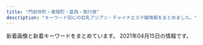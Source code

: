 ```yaml
---
title: "門前仲町・東陽町・葛西・南行徳"
description: "キーワード別にの巨乳アジアン・チャイナエステ嬢情報をまとめました。"
---
```


新着画像と新着キーワードをまとめています。
2021年04月15日の情報です。

<DmmAffiliateIns />
<KeywordTable
  shops={
    [
    {
        "img_links": [
            "http://ciming.work/uploads/210305/1-210305132333250.jpg",
            "http://www.ciming.work/uploads/210309/1-210309105925V6.jpg",
            "http://ciming.work/uploads/210305/1-210305131932446.jpg",
            "http://ciming.work/uploads/210305/1-21030513243K27.jpg",
            "http://ciming.work/picture/1402-4.jpg",
            "http://ciming.work/picture/1402-1.png",
            "http://ciming.work/picture/head_01.png",
            "http://www.ciming.work/uploads/210305/1-210305132333250.jpg",
            "http://www.ciming.work/uploads/210309/1-21030911030W21.jpg",
            "http://ciming.work/picture/head_03.png",
            "http://www.ciming.work/uploads/210305/1-21030513243K27.jpg",
            "http://ciming.work/uploads/210305/1-210305132JJ23.jpg",
            "http://ciming.work/uploads/210305/1-210305132625200.jpg",
            "http://www.ciming.work/uploads/210309/1-210309105P1432.jpg",
            "http://www.ciming.work/uploads/210305/1-210305132T0207.jpg",
            "http://ciming.work/uploads/210305/1-21030513202SQ.jpg",
            "http://www.ciming.work/picture/head_01.png",
            "http://www.ciming.work/uploads/210309/1-210309105T6256.jpg",
            "http://ciming.work/uploads/210309/1-21030910595c04.jpg",
            "http://ciming.work/uploads/210309/1-210309105P1432.jpg",
            "http://www.ciming.work/uploads/210305/1-210305132625200.jpg",
            "http://ciming.work/uploads/210309/1-21030911013H14.jpg",
            "http://ciming.work/uploads/210309/1-210309110225117.jpg",
            "http://ciming.work/uploads/210309/1-21030911030W21.jpg",
            "http://ciming.work/uploads/210309/1-210309110039301.jpg",
            "http://ciming.work/uploads/210305/1-210305132T0207.jpg",
            "http://ciming.work/uploads/210305/1-210305132223I1.jpg",
            "http://ciming.work/uploads/210309/1-210309105T6256.jpg",
            "http://ciming.work/uploads/210305/1-210305132123V2.jpg",
            "http://ciming.work/uploads/210309/1-210309105925V6.jpg",
            "http://ciming.work/uploads/210309/1-21030910564R39.jpg",
            "http://www.ciming.work/uploads/210305/1-210305132JJ23.jpg",
            "http://www.ciming.work/uploads/210305/1-210305132223I1.jpg"
        ],
        "name": "\u685c\u306e\u604b",
        "keywords": {
            "\u80f8": 2
        },
        "url": "http://ciming.work/",
        "station": "\u845b\u897f\u99c5\u535a\u7269\u9928\u53e3"
    },
    {
        "img_links": [
            "http://k-rlx.com/girl/01.jpg",
            "http://k-rlx.com/images/index_05.jpg",
            "http://k-rlx.com/images/sub_foot.png",
            "http://k-rlx.com/images/index_20.jpg",
            "http://k-rlx.com/images/index_10.jpg",
            "http://k-rlx.com/images/index_02.jpg",
            "http://k-rlx.com/images/index_16.jpg",
            "http://k-rlx.com/images/index_01.jpg",
            "http://k-rlx.com/images/index_07.jpg",
            "http://k-rlx.com/images/index_31.jpg",
            "http://k-rlx.com/images/index_17.jpg",
            "http://k-rlx.com/girl/05.jpg",
            "http://k-rlx.com/girl/01a.jpg",
            "http://k-rlx.com/images/index_32.jpg",
            "http://k-rlx.com/images/index_21.jpg",
            "http://k-rlx.com/images/index_27.jpg",
            "http://k-rlx.com/images/index_04.jpg",
            "http://k-rlx.com/images/index_09.jpg",
            "http://k-rlx.com/girl/04.jpg",
            "http://k-rlx.com/images/rec_11.jpg",
            "http://k-rlx.com/images/index_15.jpg",
            "http://k-rlx.com/images/index_28.jpg",
            "http://k-rlx.com/girl/06.jpg",
            "http://k-rlx.com/images/info_11.jpg",
            "http://k-rlx.com/girl/02.jpg",
            "http://k-rlx.com/images/index_13.jpg",
            "http://k-rlx.com/images/index_29.jpg",
            "http://k-rlx.com/images/info_10.jpg",
            "http://k-rlx.com/images/index_12.jpg",
            "http://k-rlx.com/images/index_25.jpg",
            "http://k-rlx.com/images/rec_10.jpg",
            "http://k-rlx.com/images/index_24.jpg",
            "http://k-rlx.com/images/index_06.jpg",
            "http://k-rlx.com/images/index_03.jpg",
            "http://k-rlx.com/images/index_14.jpg",
            "http://k-rlx.com/images/staff_10.jpg",
            "http://k-rlx.com/images/index_08.jpg",
            "http://k-rlx.com/images/index_23.jpg",
            "http://k-rlx.com/images/index_30.jpg",
            "http://k-rlx.com/images/index_22.jpg",
            "http://k-rlx.com/images/index_26.jpg",
            "http://k-rlx.com/girl/03.jpg",
            "http://k-rlx.com/girl/00.jpg"
        ],
        "url": "http://k-rlx.com/",
        "keywords": {},
        "name": "\u3084\u3059\u3089\u304d",
        "station": "\u845b\u897f\u99c5\u535a\u7269\u9928\u53e3"
    },
    {
        "keywords": {
            "\u80f8": 1
        },
        "name": "Lavender \uff5e\u30e9\u30d9\u30f3\u30c0\u30fc\uff5e",
        "station": "\u845b\u897f\u99c5",
        "url": "http://lavender01.com/",
        "img_links": [
            "http://lavender01.com/wp-content/uploads/2019/04/1558518416960.jpg",
            "http://lavender01.com/wp-content/uploads/2018/02/m_gallery.png",
            "http://lavender01.com/wp-content/uploads/2018/02/5-2-330x493.jpg",
            "http://lavender01.com/wp-content/uploads/2018/02/2-2-330x493.jpg",
            "http://lavender01.com/wp-content/uploads/2018/02/4-2.jpg",
            "http://lavender01.com/wp-content/uploads/2018/02/m_therapist.png",
            "http://lavender01.com/wp-content/uploads/2018/02/3-2.jpg",
            "http://lavender01.com/wp-content/uploads/2018/07/321.jpg",
            "http://lavender01.com/wp-content/uploads/2019/04/1558518421316.jpg",
            "http://lavender01.com/wp-content/uploads/2020/11/33.jpg",
            "http://lavender01.com/wp-content/uploads/2018/02/6.jpg",
            "http://lavender01.com/wp-content/uploads/2020/10/1603652241769.jpg",
            "http://lavender01.com/wp-content/uploads/2020/11/SSfYZs6CdoQYwW01606714654_1606714696.jpg",
            "http://lavender01.com/wp-content/uploads/2020/11/22258963llll.jpg",
            "http://lavender01.com/wp-content/uploads/2018/02/5-2.jpg",
            "http://lavender01.com/wp-content/uploads/2020/10/231.jpg",
            "http://lavender01.com/wp-content/uploads/2018/02/qr.jpg",
            "http://lavender01.com/wp-content/uploads/2021/02/1614162600997.jpg",
            "http://lavender01.com/wp-content/uploads/2021/02/1614162605651.jpg",
            "http://lavender01.com/wp-content/uploads/2020/10/1603652229418.jpg",
            "http://lavender01.com/wp-content/uploads/2018/02/2-2.jpg",
            "http://lavender01.com/wp-content/uploads/2018/02/3-2-330x493.jpg",
            "http://lavender01.com/wp-content/uploads/2020/11/uam1gRClIJWQsaK1607842826_1607842842.jpg",
            "http://lavender01.com/wp-content/uploads/2020/11/1606713863690.jpg",
            "http://lavender01.com/wp-content/uploads/2021/02/1614162605651-1.jpg",
            "http://lavender01.com/wp-content/uploads/2018/02/m_top-1.png",
            "http://lavender01.com/wp-content/uploads/2020/11/44.jpg",
            "http://lavender01.com/wp-content/uploads/2018/03/sys4.jpg",
            "http://lavender01.com/wp-content/uploads/2018/02/1-2.jpg",
            "http://lavender01.com/wp-content/uploads/2020/11/987.jpg",
            "http://lavender01.com/wp-content/uploads/2020/11/PQTz07QdWarnUrS1607842853_1607842875.jpg",
            "http://lavender01.com/wp-content/uploads/2018/02/1-2-330x493.jpg",
            "http://lavender01.com/wp-content/plugins/wpfront-scroll-top/images/icons/103.png"
        ]
    },
    {
        "img_links": [
            "http://eskk.sakura-est.xyz/uploads//g1-225x300.jpg",
            "http://sakura-est.xyz/images/r02.jpg",
            "http://eskk.sakura-est.xyz/uploads//g5-225x300.jpg",
            "http://eskk.sakura-est.xyz/uploads//g2-225x300.jpg",
            "http://sakura-est.xyz/images/g0.jpg",
            "http://sakura-est.xyz/images/r01.jpg",
            "http://sakura-est.xyz/images/mobile.png",
            "http://sakura-est.xyz/images/tite-staff.png",
            "http://sakura-est.xyz/images/r03.jpg",
            "http://sakura-est.xyz/images/r04.jpg",
            "http://eskk.sakura-est.xyz/uploads//g4.jpg",
            "http://sakura-est.xyz/images/pickt.png",
            "http://sakura-est.xyz/images/newt.png",
            "http://sakura-est.xyz/images/gat.png"
        ],
        "station": "\u897f\u845b\u897f\u99c5\u5357\u53e3",
        "name": "\u685c",
        "keywords": {
            "C": 11
        },
        "url": "http://sakura-est.xyz/"
    },
    {
        "url": "http://yuki.jpn.cm/",
        "img_links": [
            "http://yuki.jpn.cm/photos/sites/37/2020/03/202003051033562.jpg",
            "http://yuki.jpn.cm/images/mobile.jpg",
            "http://yuki.jpn.cm/photos/sites/37/2020/03/2020030510331117.jpg",
            "http://yuki.jpn.cm/images/s_news.jpg",
            "http://yuki.jpn.cm/images/1.jpg",
            "http://yuki.jpn.cm/images/end.png",
            "http://yuki.jpn.cm/images/room1.jpg",
            "http://yuki.jpn.cm/images/room3.jpg",
            "http://yuki.jpn.cm/images/s_staff.jpg",
            "http://yuki.jpn.cm/photos/sites/37/2020/03/2020030510334277.jpg",
            "http://yuki.jpn.cm/images/room2.jpg",
            "http://yuki.jpn.cm/photos/sites/37/2020/03/2020030510332648.jpg",
            "http://yuki.jpn.cm/images/nbj2.jpg",
            "http://yuki.jpn.cm/photos/sites/37/2020/03/2020030510325253.jpg",
            "http://yuki.jpn.cm/photos/sites/37/2020/03/2020030510342475.jpg",
            "http://yuki.jpn.cm/images/top.png",
            "http://yuki.jpn.cm/images/room4.jpg"
        ],
        "keywords": {
            "86": 2,
            "85": 3,
            "D": 6,
            "83": 1
        },
        "name": "\u3086\u304d",
        "station": "\u5357\u884c\u5fb3\u99c5\u5317\u53e3"
    },
    {
        "keywords": {
            "C": 7
        },
        "name": "\u697d\u697d",
        "station": "\u9580\u524d\u4ef2\u753a\u99c52\u756a\u51fa\u53e3",
        "img_links": [
            "http://www.rakulax.jp/images/r4.jpg",
            "http://www.rakulax.jp/images/r3.jpg",
            "http://www.rakulax.jp/images/r6.jpg",
            "http://www.rakulax.jp/images/g2.jpg",
            "http://www.rakulax.jp/images/g1.jpg",
            "http://www.rakulax.jp/images/top.jpg",
            "http://www.rakulax.jp/images/g001.jpg",
            "http://www.rakulax.jp/images/r2.jpg",
            "http://www.rakulax.jp/images/therapist_tit.jpg",
            "http://www.rakulax.jp/images/g4.jpg",
            "http://www.rakulax.jp/images/r1.jpg",
            "http://www.rakulax.jp/images/g0.jpg",
            "http://www.rakulax.jp/images/mobile.jpg",
            "http://www.rakulax.jp/images/newface_tit.jpg",
            "http://www.rakulax.jp/images/r5.jpg"
        ],
        "url": "http://www.rakulax.jp/"
    },
    {
        "station": "\u9580\u524d\u4ef2\u753a\u99c55\u756a\u51fa\u53e3",
        "keywords": {},
        "url": "http://www.es-orion.click/",
        "name": "\u30aa\u30ea\u30aa\u30f3",
        "img_links": [
            "http://www.es-orion.click/img/kaori.jpg",
            "http://www.es-orion.click/img/hikari.jpg",
            "http://www.es-orion.click/img/ami1.jpg",
            "http://www.es-orion.click/img/naomi.jpg",
            "http://www.es-orion.click/img/miwa.jpg",
            "http://www.es-orion.click/images/sys1.jpg",
            "http://www.es-orion.click/images/mobile.jpg",
            "http://www.es-orion.click/img/runa.jpg",
            "http://www.es-orion.click/img/erin1.jpg",
            "http://www.es-orion.click/img/kaori1.jpg",
            "http://www.es-orion.click/img/naomi1.jpg",
            "http://www.es-orion.click/img/erin.jpg",
            "http://www.es-orion.click/images/3.jpg",
            "http://www.es-orion.click/images/1.jpg",
            "http://www.es-orion.click/images/ta.jpg",
            "http://www.es-orion.click/images/int2.jpg",
            "http://www.es-orion.click/img/serina.jpg",
            "http://www.es-orion.click/img/rin1.jpg",
            "http://www.es-orion.click/img/urara.jpg",
            "http://www.es-orion.click/img/mayu.jpg",
            "http://www.es-orion.click/images/ac1.jpg",
            "http://www.es-orion.click/img/rin.jpg",
            "http://www.es-orion.click/img/hikari1.jpg",
            "http://www.es-orion.click/img/runa1.jpg",
            "http://www.es-orion.click/img/suzu.jpg",
            "http://www.es-orion.click/img/natu.jpg",
            "http://www.es-orion.click/img/momoko.jpg",
            "http://www.es-orion.click/images/interior_t.jpg",
            "http://www.es-orion.click/img/miwa1.jpg",
            "http://www.es-orion.click/img/yuyu1.jpg",
            "http://www.es-orion.click/images/head.jpg",
            "http://www.es-orion.click/img/sayaka1.jpg",
            "http://www.es-orion.click/images/news.jpg",
            "http://www.es-orion.click/img/natu1.jpg",
            "http://www.es-orion.click/images/info.jpg",
            "http://www.es-orion.click/img/emili.jpg",
            "http://www.es-orion.click/images/staff_t.jpg",
            "http://www.es-orion.click/img/sayaka.jpg",
            "http://www.es-orion.click/img/urara1.jpg",
            "http://www.es-orion.click/img/emili1.jpg",
            "http://www.es-orion.click/img/mayu1.jpg",
            "http://www.es-orion.click/img/suzu1.jpg",
            "http://www.es-orion.click/images/rem.jpg",
            "http://www.es-orion.click/images/2.jpg",
            "http://www.es-orion.click/img/yuyu.jpg",
            "http://www.es-orion.click/img/ami.jpg",
            "http://www.es-orion.click/img/momoko1.jpg",
            "http://www.es-orion.click/img/serina1.jpg",
            "http://www.es-orion.click/images/4.jpg",
            "http://www.es-orion.click/img/sayaka2.jpg",
            "http://www.es-orion.click/images/line.png",
            "http://www.es-orion.click/images/tel.jpg",
            "http://www.es-orion.click/images/int1.jpg"
        ]
    },
    {
        "keywords": {
            "F": 2,
            "C": 16,
            "E": 1
        },
        "img_links": [
            "https://static.wixstatic.com/media/1789f4_c6233abd4113483aa0a2bc9c149301de~mv2.jpg",
            "https://static.wixstatic.com/media/96d791_6ff48fcff4404e948713a278d6fba4aa~mv2.jpg",
            "https://static.wixstatic.com/media/96d791_a6a8b8544ec34c5a8f5c58828e8b0a0f~mv2.jpg",
            "https://static.wixstatic.com/media/96d791_859f31dba3184d118e9eed6302e18ea1~mv2.jpg",
            "https://static.wixstatic.com/media/1789f4_e147280e483f42899e4b3d5e7caf92f1~mv2.jpg",
            "https://static.wixstatic.com/media/1789f4_eb4dabafdee7459289bbfd43f6719052~mv2.jpg",
            "https://static.wixstatic.com/media/96d791_43e018dca22747c2b765d8aa6bb4730d~mv2.jpg",
            "https://static.wixstatic.com/media/1789f4_3504477e9be446b48c38be0412c03b71~mv2.jpg",
            "https://static.wixstatic.com/media/1789f4_08db416164264cc2afaf7ab008798109~mv2.jpg",
            "https://static.wixstatic.com/media/1789f4_ebfc2b7cf8e0414cb8f047fc113b8a0f~mv2.jpg",
            "https://static.wixstatic.com/media/1789f4_bb09d038921944c0a6aeab64006a7e13~mv2.jpg",
            "https://static.wixstatic.com/media/96d791_9f931b4f1aa848f686c4852fb4de0023~mv2.jpg",
            "https://static.wixstatic.com/media/1789f4_4944d99558644db29800079770c4728f~mv2.jpg",
            "https://static.wixstatic.com/media/96d791_b9f10a69e3814caf9ca0fd108e450bfa~mv2.jpg",
            "https://static.wixstatic.com/media/96d791_3eb6f202b7134ca182380be13a2eceec~mv2.png",
            "https://static.wixstatic.com/media/96d791_e28a35375184419e9585c2b4e12ac83e~mv2.jpg",
            "https://static.wixstatic.com/media/a896d9_bbced4ca1ed240d9976a39bd584760ec.png",
            "https://static.wixstatic.com/media/1789f4_4191522c42df4c19a40f7066cc6e288b~mv2.jpg",
            "https://static.wixstatic.com/media/96d791_909be609618b462998825515bd1ecfea~mv2.jpg",
            "https://static.wixstatic.com/media/1789f4_6339548d722e42cd9cb0bba2e089a878~mv2.jpg",
            "https://static.wixstatic.com/media/1789f4_37c5ad5eac7c435bbf6465cef4458a93~mv2.jpg",
            "https://static.wixstatic.com/media/1789f4_87b201f67c6e4c62af73fb844a14de81~mv2.jpg",
            "https://static.wixstatic.com/media/a896d9_02f0ebb1776e442eae0ce11dffc92d24.png",
            "https://static.wixstatic.com/media/1789f4_2fbb8d30cbfd49d58924ba8e468ef7f5~mv2.jpg",
            "https://static.wixstatic.com/media/96d791_9531b0b1bbfc427f8c9fc93875698f78~mv2.jpg",
            "https://static.wixstatic.com/media/1789f4_9ce844cd1f0346ba9986da7e247737c1~mv2.jpg",
            "https://static.wixstatic.com/media/1789f4_1146068564354e1a8a4e7edc727710ae~mv2.jpg",
            "https://static.wixstatic.com/media/96d791_319c152db4f64ca4ae7aaf3dfaa2e545~mv2.jpg",
            "https://static.wixstatic.com/media/1789f4_b5b09432f43e4c789cf70ea4c2bcb8b4~mv2.jpg",
            "https://static.wixstatic.com/media/96d791_5d55c113359a4a188f4a12da11153d08~mv2.png",
            "https://static.wixstatic.com/media/96d791_9f250e4c7aed463b8cc303d40b6fdc85~mv2.jpg",
            "https://static.wixstatic.com/media/96d791_817955bbd13f4a11abc0c6ddfbac0f82~mv2.jpg",
            "https://static.wixstatic.com/media/96d791_f28a0b63f0e242c58274b246ca243806~mv2.png",
            "https://static.wixstatic.com/media/96d791_777d95134fdd4e6f8fa4a6835974a07e~mv2.jpg",
            "https://static.wixstatic.com/media/1789f4_924b58ab79154b06a9cf2728f83f9e16~mv2.jpg",
            "https://static.wixstatic.com/media/1789f4_e7a10f40611c4d518ceb402a4b8e6483~mv2.jpg",
            "https://static.wixstatic.com/media/96d791_1be596dd7f23490b9b0e704178290531~mv2.jpg",
            "https://static.wixstatic.com/media/96d791_1c10b3e5806b434e9674af60ef5ee259~mv2.jpg"
        ],
        "url": "https://www.es-mensesthe.info/",
        "station": "\u897f\u845b\u897f\u99c5\u5317\u53e3",
        "name": "\u30ef\u30f3\u30c0\u30fc\u30e9\u30f3\u30c9"
    },
    {
        "img_links": [
            "https://static.wixstatic.com/media/0e987e_4eea8036a1684d93b818072fe6423fa4~mv2.jpg",
            "https://static.wixstatic.com/media/0e987e_66dae9fff67a4a7a8ae0dc9e20f796f8~mv2.png",
            "https://static.wixstatic.com/media/0e987e_cfdd0d64f4194102b1b5e79b9f13ab93~mv2_d_3225_2419_s_4_2.jpg",
            "https://static.wixstatic.com/media/0e987e_66104f110fe3427aad9bb0b8a4442826~mv2.jpg",
            "https://static.wixstatic.com/media/41d000_8ebb7d13d81ea4139c54644b997e8076.png",
            "https://static.wixstatic.com/media/0e987e_a1b224f50322408086988edc5198b273~mv2.jpg",
            "https://static.wixstatic.com/media/1fd55af04cc9e233f6ca4e29b72ebb00.png",
            "https://static.wixstatic.com/media/0e987e_1b192f7e81e74112b0226c8e6a717c8f~mv2.jpg",
            "https://static.wixstatic.com/media/0e987e_04865866db29405f837253bbbb514370~mv2.jpg",
            "https://static.wixstatic.com/media/0e987e_1679ce0bb843404cba048e3d4a181a6c~mv2_d_2207_3225_s_2.jpg",
            "https://static.wixstatic.com/media/0e987e_f81114d4a5824d15974d25ecb4b8bdf0~mv2.png"
        ],
        "station": "\u7be0\u5d0e\u99c5\u897f\u53e3",
        "name": "MINAEN",
        "url": "https://277025115.wixsite.com/mysite-1/",
        "keywords": {
            "\u4e73": 1
        }
    },
    {
        "keywords": {
            "87": 3,
            "C": 17,
            "88": 5,
            "86": 1
        },
        "station": "\u9580\u524d\u4ef2\u753a\u99c53\u756a\u53e3",
        "img_links": [
            "http://lamar-massage.work/img/nos.png",
            "http://lamar-massage.work/i/img/sta35.jpg",
            "http://lamar-massage.work/img/s35.jpg",
            "http://lamar-massage.work/img/st28.png",
            "http://lamar-massage.work/i/img/sta29.png",
            "http://lamar-massage.work/img/link-1.png",
            "http://lamar-massage.work/img/sta14.png",
            "http://lamar-massage.work/i/img/r2.jpg",
            "http://lamar-massage.work/i/img/sta34.jpg",
            "http://lamar-massage.work/i/img/sta30.png",
            "http://lamar-massage.work/i/img/sm.jpg",
            "http://lamar-massage.work/img/st14.png",
            "http://lamar-massage.work/i/img/r4.jpg",
            "http://lamar-massage.work/img/bottom.png",
            "http://lamar-massage.work/img/sta32.png",
            "http://lamar-massage.work/img/sta30.png",
            "http://lamar-massage.work/img/head.png",
            "http://lamar-massage.work/img/st33.png",
            "http://lamar-massage.work/img/st34.jpg",
            "http://lamar-massage.work/img/sta35.jpg",
            "http://lamar-massage.work/img/sta28.png",
            "http://lamar-massage.work/img/link-3.png",
            "http://lamar-massage.work/i/img/r3.jpg",
            "http://lamar-massage.work/img/ss14.png",
            "http://lamar-massage.work/img/s30.png",
            "http://lamar-massage.work/img/mo.png",
            "http://lamar-massage.work/img/sta31.png",
            "http://lamar-massage.work/img/s28.png",
            "http://lamar-massage.work/img/sta33.png",
            "http://lamar-massage.work/i/img/sta23.png",
            "http://lamar-massage.work/img/ss35.jpg",
            "http://lamar-massage.work/img/st31.png",
            "http://lamar-massage.work/img/s14.png",
            "http://lamar-massage.work/img/st32.png",
            "http://lamar-massage.work/img/sta34.jpg",
            "http://lamar-massage.work/i/img/sta33.png",
            "http://lamar-massage.work/i/img/sta24.png",
            "http://lamar-massage.work/i/img/sta14.png",
            "http://lamar-massage.work/img/st29.png",
            "http://lamar-massage.work/img/sta29.png",
            "http://lamar-massage.work/img/link-4.png",
            "http://lamar-massage.work/img/s31.png",
            "http://lamar-massage.work/i/img/sta32.png",
            "http://lamar-massage.work/img/st30.png",
            "http://lamar-massage.work/img/link-2.png",
            "http://lamar-massage.work/i/img/sta28.png",
            "http://lamar-massage.work/img/s32.png",
            "http://lamar-massage.work/img/s34.jpg",
            "http://lamar-massage.work/i/img/sta31.png",
            "http://lamar-massage.work/i/img/top.jpg",
            "http://lamar-massage.work/img/st35.jpg"
        ],
        "url": "http://lamar-massage.work/",
        "name": "\u30e9\u30fb\u30e1\u30fc\u30eb"
    },
    {
        "name": "\u6d77\u306e\u611b",
        "url": "http://www.uminoai.esjp.info/",
        "img_links": [
            "http://www.uminoai.esjp.info/files/007-03.jpg",
            "http://www.uminoai.esjp.info/img/top-img03.png",
            "http://www.uminoai.esjp.info/files/015-02.jpg",
            "http://www.uminoai.esjp.info/files/011-02.jpg",
            "http://www.uminoai.esjp.info/photo_news/upimg/26042605d76044c4a6_0.jpg",
            "http://www.uminoai.esjp.info/files/008-03.jpg",
            "http://www.uminoai.esjp.info/files/004-03.jpg",
            "http://www.uminoai.esjp.info/files/012.jpg",
            "http://www.uminoai.esjp.info/files/002.jpg",
            "http://www.uminoai.esjp.info/files/004.jpg",
            "http://www.uminoai.esjp.info/img/top-img01.png",
            "http://www.uminoai.esjp.info/files/015-03.jpg",
            "http://www.uminoai.esjp.info/files/010-03.jpg",
            "http://www.uminoai.esjp.info/img/tel.png",
            "http://www.uminoai.esjp.info/files/006.jpg",
            "http://www.uminoai.esjp.info/files/001-02.jpg",
            "http://www.uminoai.esjp.info/files/005-03.jpg",
            "http://www.uminoai.esjp.info/files/005-02.jpg",
            "http://www.uminoai.esjp.info/files/007-02.jpg",
            "http://www.uminoai.esjp.info/files/003-02.jpg",
            "http://www.uminoai.esjp.info/files/004-02.jpg",
            "http://www.uminoai.esjp.info/files/006-03.jpg",
            "http://www.uminoai.esjp.info/files/008.jpg",
            "http://www.uminoai.esjp.info/files/014-02.jpg",
            "http://www.uminoai.esjp.info/files/013-03.jpg",
            "http://www.uminoai.esjp.info/files/010.jpg",
            "http://www.uminoai.esjp.info/files/007.jpg",
            "http://www.uminoai.esjp.info/files/005.jpg",
            "http://www.uminoai.esjp.info/files/010-02.jpg",
            "http://www.uminoai.esjp.info/files/008-02.jpg",
            "http://www.uminoai.esjp.info/files/006-02.jpg",
            "http://www.uminoai.esjp.info/files/001-03.jpg",
            "http://www.uminoai.esjp.info/files/012-03.jpg",
            "http://www.uminoai.esjp.info/files/012-02.jpg",
            "http://www.uminoai.esjp.info/img/call.png",
            "http://www.uminoai.esjp.info/files/011.jpg",
            "http://www.uminoai.esjp.info/files/013.jpg",
            "http://www.uminoai.esjp.info/files/011-03.jpg",
            "http://www.uminoai.esjp.info/files/014-03.jpg",
            "http://www.uminoai.esjp.info/photo_news/upimg/40291606172335a1fb_0.jpg",
            "http://www.uminoai.esjp.info/files/014.jpg",
            "http://www.uminoai.esjp.info/files/001.jpg",
            "http://www.uminoai.esjp.info/img/top-img02.png",
            "http://www.uminoai.esjp.info/files/002-02.jpg",
            "http://www.uminoai.esjp.info/files/015.jpg",
            "http://www.uminoai.esjp.info/files/003.jpg",
            "http://www.uminoai.esjp.info/files/002-03.jpg",
            "http://www.uminoai.esjp.info/files/013-02.jpg",
            "http://www.uminoai.esjp.info/files/003-03.jpg"
        ],
        "keywords": {
            "87": 2,
            "E": 6,
            "D": 4,
            "G": 4,
            "88": 2,
            "F": 2,
            "C": 12,
            "86": 2,
            "89": 8,
            "90": 2,
            "84": 2,
            "85": 8
        },
        "station": "\u845b\u897f\u99c5\u5317\u53e3"
    },
    {
        "name": "\u5973\u306e\u9999\u308a",
        "img_links": [
            "http://www.onnanokaori.mensest.com/images/m-head01.jpg",
            "http://www.onnanokaori.mensest.com/files/003.jpg",
            "http://www.onnanokaori.mensest.com/images/call.png",
            "http://www.onnanokaori.mensest.com/images/m-top003.jpg",
            "http://www.onnanokaori.mensest.com/files/002.jpg",
            "http://www.onnanokaori.mensest.com/images/foot01.jpg",
            "http://www.onnanokaori.mensest.com/files/001.jpg",
            "http://www.onnanokaori.mensest.com/files/005.jpg"
        ],
        "url": "http://www.onnanokaori.mensest.com/",
        "keywords": {
            "D": 8,
            "87": 6,
            "86": 2
        },
        "station": "\u6d66\u5b89\u99c5\u5357\u53e3"
    },
    {
        "station": "\u6771\u967d\u753a\u99c52\u756a\u51fa\u53e3",
        "keywords": {
            "86": 1,
            "85": 1,
            "92": 1,
            "87": 2,
            "89": 1
        },
        "name": "\u30b0\u30ea\u30fc\u30f3",
        "img_links": [
            "http://green-es.info/images/1.jpg",
            "http://green-es.info/img/yuki1.jpg",
            "http://green-es.info/images/2.jpg",
            "http://green-es.info/images/rem.jpg",
            "http://green-es.info/img/eri.jpg",
            "http://green-es.info/img/risa.jpg",
            "http://green-es.info/images/staff_t.jpg",
            "http://green-es.info/img/rika1.jpg",
            "http://green-es.info/images/tp.png",
            "http://green-es.info/images/3.jpg",
            "http://green-es.info/images/news.jpg",
            "http://green-es.info/img/koko.jpg",
            "http://green-es.info/img/risa1.jpg",
            "http://green-es.info/img/haru.jpg",
            "http://green-es.info/img/rika.jpg",
            "http://green-es.info/img/eri1.jpg",
            "http://green-es.info/images/interior_t.jpg",
            "http://green-es.info/images/5.jpg",
            "http://green-es.info/images/mobile.jpg",
            "http://green-es.info/images/4.jpg",
            "http://green-es.info/img/haru1.jpg",
            "http://green-es.info/images/6.jpg",
            "http://green-es.info/images/interior.png",
            "http://green-es.info/images/tt.jpg",
            "http://green-es.info/img/koko1.jpg",
            "http://green-es.info/img/yuki.jpg"
        ],
        "url": "http://green-es.info/"
    },
    {
        "img_links": [
            "http://aroma-resort.xyz/images/s2.jpg",
            "http://aroma-resort.xyz/images/s5.jpg",
            "http://aroma-resort.xyz/images/tel.png",
            "http://aroma-resort.xyz/images/g0.jpg",
            "http://aroma-resort.xyz/images/s4.jpg",
            "http://aroma-resort.xyz/images/s3.jpg",
            "http://aroma-resort.xyz/images/s1.jpg",
            "http://aroma-resort.xyz/images/main_bottom.png",
            "http://aroma-resort.xyz/images/pick.png",
            "http://aroma-resort.xyz/images/mobile.jpg",
            "http://aroma-resort.xyz/images/main_top.png",
            "http://aroma-resort.xyz/images/g6.jpg",
            "http://aroma-resort.xyz/images/g5.jpg",
            "http://aroma-resort.xyz/images/g8.jpg",
            "http://aroma-resort.xyz/images/xian.png",
            "http://aroma-resort.xyz/images/new1.png",
            "http://aroma-resort.xyz/images/zi_massage.png",
            "http://aroma-resort.xyz/images/g7.jpg",
            "http://aroma-resort.xyz/images/r2.jpg",
            "http://aroma-resort.xyz/images/new3.png",
            "http://aroma-resort.xyz/images/r3.jpg",
            "http://aroma-resort.xyz/images/g4.jpg",
            "http://aroma-resort.xyz/images/service.png",
            "http://aroma-resort.xyz/images/g2.jpg",
            "http://aroma-resort.xyz/images/g3.jpg",
            "http://aroma-resort.xyz/images/zi_staff.png",
            "http://aroma-resort.xyz/images/yuyu.jpg",
            "http://aroma-resort.xyz/images/g1.jpg",
            "http://aroma-resort.xyz/images/infotiao1.jpg",
            "http://aroma-resort.xyz/images/r4.jpg",
            "http://aroma-resort.xyz/images/r1.jpg"
        ],
        "station": "\u6728\u5834\u99c52\u756a\u53e3",
        "url": "http://aroma-resort.xyz/",
        "keywords": {
            "D": 3,
            "E": 3,
            "C": 1
        },
        "name": "\u30a2\u30ed\u30de\u30ea\u30be\u30fc\u30c8"
    },
    {
        "img_links": [
            "http://hi-msg.com/mi/img/botton.jpg",
            "http://hi-msg.com/mi/img/p-2.jpg",
            "http://hi-msg.com/mi/img/p-10.jpg",
            "http://hi-msg.com/mi/img/staff-list-top.jpg",
            "http://hi-msg.com/mi/img/p-8.jpg",
            "http://hi-msg.com/mi/img/fla.jpg",
            "http://hi-msg.com/mi/img/p-7.jpg",
            "http://hi-msg.com/mi/img/p-6.jpg",
            "http://hi-msg.com/mi/img/p-00.jpg",
            "http://hi-msg.com/mi/img/p-9.jpg",
            "http://hi-msg.com/mi/img/p-3.jpg",
            "http://hi-msg.com/mi/img/no.png",
            "http://hi-msg.com/mi/img/p-4.jpg",
            "http://hi-msg.com/mi/img/fla-1.jpg",
            "http://hi-msg.com/mi/img/p-5.jpg",
            "http://hi-msg.com/mi/img/p-1.jpg"
        ],
        "station": "\u884c\u5fb3\u99c5",
        "name": "\u7f8e",
        "keywords": {},
        "url": "http://hi-msg.com/mi/"
    },
    {
        "url": "http://www.bestlove.esjp.info/",
        "keywords": {
            "D": 6,
            "86": 2,
            "C": 2,
            "88": 2,
            "87": 4
        },
        "img_links": [
            "http://www.bestlove.esjp.info/files/004.jpg",
            "http://www.bestlove.esjp.info/images/call.png",
            "http://www.bestlove.esjp.info/images/m-top-right01.jpg",
            "http://www.bestlove.esjp.info/images/m-left.jpg",
            "http://www.bestlove.esjp.info/images/m-top-right03.jpg",
            "http://www.bestlove.esjp.info/images/m-top-right04.jpg",
            "http://www.bestlove.esjp.info/images/m-top02.jpg",
            "http://www.bestlove.esjp.info/images/m-top-right02.jpg",
            "http://www.bestlove.esjp.info/images/m-head.jpg",
            "http://www.bestlove.esjp.info/files/001.jpg",
            "http://www.bestlove.esjp.info/files/002.jpg",
            "http://www.bestlove.esjp.info/files/003.jpg",
            "http://www.bestlove.esjp.info/images/m-right.jpg",
            "http://www.bestlove.esjp.info/images/top-left01.jpg",
            "http://www.bestlove.esjp.info/images/m-top03.jpg",
            "http://www.bestlove.esjp.info/images/m-yejiao.jpg",
            "http://www.bestlove.esjp.info/photo_news/upimg/849236066c0874c4c8_0.jpg"
        ],
        "name": "Best Love",
        "station": "\u9580\u524d\u4ef2\u753a\u99c54\u756a\u53e3"
    },
    {
        "img_links": [
            "http://yurichan.info/picture/i_therapist.png",
            "http://yurichan.info/html/dianna_jing/images/room4.jpg",
            "http://yurichan.info/uploads/210326/1-21032614153A55.jpg",
            "http://yurichan.info/picture/s_new.png",
            "http://yurichan.info/html/dianna_jing/images/room2.jpg",
            "http://yurichan.info/picture/top23.png",
            "http://yurichan.info/picture/photo3.png",
            "http://yurichan.info/uploads/210322/1-21032209452GP.jpg",
            "http://yurichan.info/picture/end.png",
            "http://yurichan.info/uploads/201116/1-201116132154547.jpg",
            "http://yurichan.info/picture/s_staff.png",
            "http://yurichan.info/uploads/210409/1-210409103Ta44.jpg",
            "http://yurichan.info/uploads/201105/1-2011051P23WW.jpg",
            "http://yurichan.info/html/dianna_jing/images/room1.jpg",
            "http://yurichan.info/uploads/201105/1-2011051P21C63.jpg",
            "http://yurichan.info/picture/top22.png",
            "http://yurichan.info/uploads/210222/1-2102220T0412K.jpg",
            "http://yurichan.info/uploads/210219/1-210219153SC08.jpg",
            "http://yurichan.info/html/dianna_jing/images/room3.jpg",
            "http://yurichan.info/uploads/201105/1-2011051P31MW.jpg"
        ],
        "name": "\u30e6\u30ea\u3061\u3083\u3093",
        "keywords": {},
        "station": "\u884c\u5fb3\u99c5\u5357\u53e3",
        "url": "http://yurichan.info/"
    },
    {
        "station": "\u9580\u524d\u4ef2\u753a\u99c52\u756a\u51fa\u53e3",
        "keywords": {},
        "img_links": [
            "http://youandme.jpest.net/uploads//sites/19/2021/04/g0.jpg",
            "http://youandme.jpest.net/uploads//sites/19/elementor/thumbs/1-own10vfe1hff8c8ts2x3c73w1gcky7tazd16hc9jek.jpg",
            "http://youandme.jpest.net/uploads//sites/19/2021/02/g3.jpg",
            "http://youandme.jpest.net/uploads//sites/19/2020/09/top1-4.jpg",
            "http://youandme.jpest.net/uploads//sites/19/2020/12/a2.jpg",
            "http://youandme.jpest.net/uploads//sites/19/2020/09/mobile.jpg",
            "http://youandme.jpest.net/uploads//sites/19/2020/09/r3.jpg",
            "http://youandme.jpest.net/uploads//sites/19/elementor/thumbs/g5-1-ovsa7s6s06i59zgm4bkysgtdltq5bskh4h6fo0z69o.jpg",
            "http://youandme.jpest.net/uploads//sites/19/2020/09/r2.jpg",
            "http://youandme.jpest.net/uploads//sites/19/elementor/thumbs/g3-2-ovtnoxj0herfda8sgqdu3i0ozso844lr0cceku1toc.jpg",
            "http://youandme.jpest.net/uploads//sites/19/2020/09/s_staff.png",
            "http://youandme.jpest.net/uploads//sites/19/2020/09/top-4.jpg",
            "http://youandme.jpest.net/uploads//sites/19/2020/09/g5-1.jpg",
            "http://youandme.jpest.net/uploads//sites/19/elementor/thumbs/g2-2-ovtno69oz7q40lcdvwlnl6wbrmekwwlj8lfbnt68os.jpg",
            "http://youandme.jpest.net/uploads//sites/19/elementor/thumbs/g4-2-ovtnpx8vp44bmgswo5tnq907kfs68mjjt94utckv3w.jpg",
            "http://youandme.jpest.net/uploads//sites/19/2020/09/news.jpg",
            "http://youandme.jpest.net/uploads//sites/19/2020/12/a4.jpg",
            "http://youandme.jpest.net/uploads//sites/19/2020/09/g4-2.jpg",
            "http://youandme.jpest.net/uploads//sites/19/2020/10/1.jpg",
            "http://youandme.jpest.net/uploads//sites/19/2020/09/r1.jpg",
            "http://youandme.jpest.net/uploads//sites/19/2020/09/1.jpg",
            "http://youandme.jpest.net/uploads//sites/19/2020/09/g3-2.jpg",
            "http://youandme.jpest.net/uploads//sites/19/2020/12/a1.jpg",
            "http://youandme.jpest.net/uploads//sites/19/2020/09/r4.jpg",
            "http://youandme.jpest.net/uploads//sites/19/2020/09/g2-2.jpg",
            "http://youandme.jpest.net/uploads//sites/19/2020/12/a3.jpg",
            "http://youandme.jpest.net/uploads//sites/19/2020/09/pick.jpg"
        ],
        "name": "You And Me",
        "url": "http://youandme.jpest.net/"
    },
    {
        "station": "\u8239\u5800\u99c5\u5317\u53e3",
        "name": "\u3084\u3059\u3089\u304e",
        "keywords": {},
        "img_links": [
            "http://akien.work/head_4_4332_1544580584784110.jpg",
            "http://akien.work/jiejing3.jpg",
            "http://akien.work/fengjing2.jpg",
            "http://akien.work/6.jpeg",
            "http://akien.work/staff_7559_1547886875744350.jpg",
            "http://akien.work/jiejing6.jpg",
            "http://akien.work/jiejing5.jpg",
            "http://akien.work/staff_7170_1544625837499078.jpg",
            "http://akien.work/staff_7170_1544625837499078_1.jpg",
            "http://akien.work/ditu.jpg",
            "http://akien.work/jiejing1.jpg",
            "http://akien.work/jiejing4.jpg",
            "http://akien.work/head_2_4332_1544580584367843.jpg",
            "http://akien.work/head_1_4332_15445805847677.jpg",
            "http://akien.work/jiejing2.jpg",
            "http://akien.work/5.jpeg"
        ],
        "url": "http://akien.work/"
    },
    {
        "img_links": [],
        "keywords": {},
        "url": "http://ran.xyz.mn/",
        "station": "\u845b\u897f\u99c5\u897f\u53e3",
        "name": "\u82b1\u6d77"
    },
    {
        "name": "\u591c\u6765\u9999",
        "keywords": {
            "D": 12,
            "87": 6,
            "86": 10,
            "88": 2,
            "C": 4
        },
        "url": "http://www.yeraisha.esjp.info/",
        "img_links": [
            "http://www.yeraisha.esjp.info/files/003-02.jpg",
            "http://www.yeraisha.esjp.info/files/016.jpg",
            "http://www.yeraisha.esjp.info/files/011-02.jpg",
            "http://www.yeraisha.esjp.info/files/007-03.jpg",
            "http://www.yeraisha.esjp.info/photo_news/upimg/103916020c5436cbc3_1.jpg",
            "http://www.yeraisha.esjp.info/files/001.jpg",
            "http://www.yeraisha.esjp.info/photo_news/upimg/96590602a02528f39e_1.jpg",
            "http://www.yeraisha.esjp.info/files/007-02.jpg",
            "http://www.yeraisha.esjp.info/images/m-top004.jpg",
            "http://www.yeraisha.esjp.info/files/003-03.jpg",
            "http://www.yeraisha.esjp.info/files/010-02.jpg",
            "http://www.yeraisha.esjp.info/photo_news/upimg/287805fc9ed3c6dfd5_0.jpg",
            "http://www.yeraisha.esjp.info/files/007.jpg",
            "http://www.yeraisha.esjp.info/photo_news/upimg/541995f8e7a123b0df_1.jpg",
            "http://www.yeraisha.esjp.info/files/002-02.jpg",
            "http://www.yeraisha.esjp.info/files/001-02.jpg",
            "http://www.yeraisha.esjp.info/files/016-03.jpg",
            "http://www.yeraisha.esjp.info/photo_news/upimg/708855fa23e7b29bc6_1.jpg",
            "http://www.yeraisha.esjp.info/files/014.jpg",
            "http://www.yeraisha.esjp.info/files/001-03.jpg",
            "http://www.yeraisha.esjp.info/photo_news/upimg/657035f9ba51dd5f6b_0.jpg",
            "http://www.yeraisha.esjp.info/photo_news/upimg/287876012472ea7f2e_1.jpg",
            "http://www.yeraisha.esjp.info/files/002.jpg",
            "http://www.yeraisha.esjp.info/files/015.jpg",
            "http://www.yeraisha.esjp.info/photo_news/upimg/235456066b19e7057b_0.jpg",
            "http://www.yeraisha.esjp.info/files/010.jpg",
            "http://www.yeraisha.esjp.info/files/003.jpg",
            "http://www.yeraisha.esjp.info/files/011.jpg",
            "http://www.yeraisha.esjp.info/files/010-03.jpg",
            "http://www.yeraisha.esjp.info/images/m-top003.jpg",
            "http://www.yeraisha.esjp.info/files/014-02.jpg",
            "http://www.yeraisha.esjp.info/files/011-03.jpg",
            "http://www.yeraisha.esjp.info/images/call.png",
            "http://www.yeraisha.esjp.info/photo_news/upimg/569645ff576e68a2f9_1.jpg",
            "http://www.yeraisha.esjp.info/images/m-head01.jpg",
            "http://www.yeraisha.esjp.info/files/002-03.jpg",
            "http://www.yeraisha.esjp.info/photo_news/upimg/470435fe983ea66714_0.jpg",
            "http://www.yeraisha.esjp.info/files/016-02.jpg",
            "http://www.yeraisha.esjp.info/photo_news/upimg/541995f8e7a123b0df_0.jpg",
            "http://www.yeraisha.esjp.info/images/foot01.jpg",
            "http://www.yeraisha.esjp.info/files/015-03.jpg",
            "http://www.yeraisha.esjp.info/files/015-02.jpg",
            "http://www.yeraisha.esjp.info/photo_news/upimg/103916020c5436cbc3_0.jpg",
            "http://www.yeraisha.esjp.info/files/014-03.jpg"
        ],
        "station": "\u9580\u524d\u4ef2\u753a\u99c51\u756a\u51fa\u53e3"
    },
    {
        "url": "http://cuorea-massage.work/",
        "img_links": [
            "http://cuorea-massage.work/img/sta23.jpg",
            "http://cuorea-massage.work/img/s1.jpg",
            "http://cuorea-massage.work/img/sta15.jpg",
            "http://cuorea-massage.work/img/st7.jpg",
            "http://cuorea-massage.work/img/st22.jpg",
            "http://cuorea-massage.work/img/credit.jpg",
            "http://cuorea-massage.work/img/nos.jpg",
            "http://cuorea-massage.work/img/s15.jpg",
            "http://cuorea-massage.work/i/img/paypay.jpg",
            "http://cuorea-massage.work/img/st12.jpg",
            "http://cuorea-massage.work/i/img/r1.jpg",
            "http://cuorea-massage.work/img/st23.jpg",
            "http://cuorea-massage.work/img/m5.jpg",
            "http://cuorea-massage.work/img/sta11.jpg",
            "http://cuorea-massage.work/img/sta17.jpg",
            "http://cuorea-massage.work/img/fla.jpg",
            "http://cuorea-massage.work/img/s24.jpg",
            "http://cuorea-massage.work/i/img/sta11.jpg",
            "http://cuorea-massage.work/img/s13.jpg",
            "http://cuorea-massage.work/img/sta21.jpg",
            "http://cuorea-massage.work/img/sta16.jpg",
            "http://cuorea-massage.work/i/img/sta12.jpg",
            "http://cuorea-massage.work/img/sta22.jpg",
            "http://cuorea-massage.work/img/m50.jpg",
            "http://cuorea-massage.work/i/img/r3.jpg",
            "http://cuorea-massage.work/i/img/sta23.jpg",
            "http://cuorea-massage.work/img/m4.jpg",
            "http://cuorea-massage.work/i/img/nos.jpg",
            "http://cuorea-massage.work/img/st15.jpg",
            "http://cuorea-massage.work/i/img/sta7.jpg",
            "http://cuorea-massage.work/img/m20.jpg",
            "http://cuorea-massage.work/i/img/sta24.jpg",
            "http://cuorea-massage.work/img/head.jpg",
            "http://cuorea-massage.work/img/sta4.jpg",
            "http://cuorea-massage.work/img/sta1.jpg",
            "http://cuorea-massage.work/img/botton.jpg",
            "http://cuorea-massage.work/img/st11.jpg",
            "http://cuorea-massage.work/img/s23.jpg",
            "http://cuorea-massage.work/img/sta19.jpg",
            "http://cuorea-massage.work/img/st04.jpg",
            "http://cuorea-massage.work/img/st015.jpg",
            "http://cuorea-massage.work/img/s11.jpg",
            "http://cuorea-massage.work/img/sta7.jpg",
            "http://cuorea-massage.work/img/st21.jpg",
            "http://cuorea-massage.work/img/m1.jpg",
            "http://cuorea-massage.work/img/s19.jpg",
            "http://cuorea-massage.work/img/s16.jpg",
            "http://cuorea-massage.work/img/sta12.jpg",
            "http://cuorea-massage.work/img/st16.jpg",
            "http://cuorea-massage.work/i/img/sta15.jpg",
            "http://cuorea-massage.work/img/st24.jpg",
            "http://cuorea-massage.work/img/s21.jpg",
            "http://cuorea-massage.work/img/m60.jpg",
            "http://cuorea-massage.work/i/img/r2.jpg",
            "http://cuorea-massage.work/img/st19.jpg",
            "http://cuorea-massage.work/img/m40.jpg",
            "http://cuorea-massage.work/img/m30.jpg",
            "http://cuorea-massage.work/i/img/sta22.jpg",
            "http://cuorea-massage.work/img/s4.jpg",
            "http://cuorea-massage.work/img/st13.jpg",
            "http://cuorea-massage.work/img/sta13.jpg",
            "http://cuorea-massage.work/i/img/sta16.jpg",
            "http://cuorea-massage.work/img/m2.jpg",
            "http://cuorea-massage.work/i/img/st21.jpg",
            "http://cuorea-massage.work/img/s12.jpg",
            "http://cuorea-massage.work/img/s22.jpg",
            "http://cuorea-massage.work/i/img/sta4.jpg",
            "http://cuorea-massage.work/img/s7.jpg",
            "http://cuorea-massage.work/img/st1.jpg",
            "http://cuorea-massage.work/i/img/sta17.jpg",
            "http://cuorea-massage.work/img/sta24.jpg",
            "http://cuorea-massage.work/i/img/sta19.jpg",
            "http://cuorea-massage.work/img/st4.jpg",
            "http://cuorea-massage.work/img/st17.jpg",
            "http://cuorea-massage.work/img/m6.jpg",
            "http://cuorea-massage.work/i/img/sta21.jpg",
            "http://cuorea-massage.work/img/m3.jpg",
            "http://cuorea-massage.work/i/img/sta1.jpg",
            "http://cuorea-massage.work/img/fla-2.jpg"
        ],
        "keywords": {
            "C": 22,
            "E": 9,
            "88": 6,
            "D": 21,
            "86": 15,
            "85": 3,
            "87": 7
        },
        "station": "\u6771\u967d\u753a\u99c54\u756a\u51fa\u53e3",
        "name": "\u30af\u30aa\u30ec\u30a2"
    },
    {
        "station": "\u6728\u5834\u99c5A4\u51fa\u53e3",
        "name": "\u30ea\u30d5\u30ec\u30c3\u30b7\u30e5",
        "url": "http://iyasinote.xyz/",
        "img_links": [
            "http://iyasinote.xyz/_src/21196925/img20180526163006762357.jpg",
            "http://iyasinote.xyz/_src/20272612/sign.png",
            "http://iyasinote.xyz/_src/20272684/s2.jpg",
            "http://iyasinote.xyz/_src/20850011/s2.jpg",
            "http://iyasinote.xyz/_src/20272602/sign.png",
            "http://iyasinote.xyz/_src/20272683/s3.jpg",
            "http://iyasinote.xyz/_src/32108882/img20190623174539069990.jpg",
            "http://iyasinote.xyz/_src/20272568/img20151209023726260995.jpg",
            "http://iyasinote.xyz/_src/20272567/sign.png",
            "http://iyasinote.xyz/_src/20272644/s1.jpg",
            "http://iyasinote.xyz/_src/23776260/wechatimg249_20180701185537417.jpg",
            "http://iyasinote.xyz/_src/20272588/sign.png",
            "http://iyasinote.xyz/_src/20850006/s1.jpg",
            "http://iyasinote.xyz/_src/20272608/back.png",
            "http://iyasinote.xyz/_src/20272626/sign.png",
            "http://iyasinote.xyz/_src/20272639/index_04.png",
            "http://iyasinote.xyz/_src/20272640/index_05.png",
            "http://iyasinote.xyz/_src/20272643/index_09.png",
            "http://iyasinote.xyz/_src/20272570/dscf1336.jpg",
            "http://iyasinote.xyz/_src/20272584/tel.png",
            "http://iyasinote.xyz/_src/20272631/x3.png",
            "http://iyasinote.xyz/_src/20272569/_x1m6343.jpg",
            "http://iyasinote.xyz/_src/20272614/x1.png",
            "http://iyasinote.xyz/_src/20272578/b1.png",
            "http://iyasinote.xyz/_src/20272623/back.png",
            "http://iyasinote.xyz/_src/20272599/back.png",
            "http://iyasinote.xyz/_src/20272618/x3.png",
            "http://iyasinote.xyz/_src/20272575/sign.png",
            "http://iyasinote.xyz/_src/20272641/index_11.png",
            "http://iyasinote.xyz/_src/20272581/sign.png",
            "http://iyasinote.xyz/_src/20272585/back.png",
            "http://iyasinote.xyz/_src/20272594/x3.png",
            "http://iyasinote.xyz/_src/20272628/x1.png",
            "http://iyasinote.xyz/_src/20272571/img20160403102850637767.jpg",
            "http://iyasinote.xyz/_src/20272590/x1.png",
            "http://iyasinote.xyz/_src/23776259/wechatimg249_20180701185537417.jpg",
            "http://iyasinote.xyz/_src/20850017/s3.jpg",
            "http://iyasinote.xyz/_src/20272668/info1.png",
            "http://iyasinote.xyz/_src/20272665/img20160204005259325917.jpg",
            "http://iyasinote.xyz/_src/20272636/back.png",
            "http://iyasinote.xyz/_src/20272583/tel.png",
            "http://iyasinote.xyz/_src/20272573/b1.png",
            "http://iyasinote.xyz/_src/20272642/index_08.png"
        ],
        "keywords": {}
    },
    {
        "keywords": {},
        "img_links": [],
        "url": "http://hi-msg.com/shamballa/",
        "name": "Shamballa\uff5e\u30b7\u30e3\u30f3\u30d0\u30e9",
        "station": "\u7be0\u5d0e\u99c5\u5317\u53e3"
    },
    {
        "url": "https://lovelove.ests.jp/",
        "keywords": {
            "C": 14,
            "D": 24,
            "86": 12,
            "85": 12
        },
        "name": "LOVE LOVE",
        "station": "\u845b\u897f\u99c5\u5730\u4e0b\u9244\u535a\u7269\u9928\u53e3",
        "img_links": [
            "https://lovelove.ests.jp/images/themes/pink/s_link.png",
            "https://lovelove.ests.jp/images/themes/pink/no2.png",
            "https://lovelove.ests.jp/images/themes/pink/s_ranking.png",
            "https://lovelove.ests.jp/photos/sites/54/2021/03/2021033018462548.jpg",
            "https://lovelove.ests.jp/images/room2.jpg",
            "https://lovelove.ests.jp/images/room3.jpg",
            "https://lovelove.ests.jp/images/themes/pink/s_staff.png",
            "https://lovelove.ests.jp/images/room4.jpg",
            "https://lovelove.ests.jp/photos/sites/54/2021/04/2021040311415296.jpg",
            "https://lovelove.ests.jp/photos/sites/54/2021/04/2021040118264097.jpg",
            "https://lovelove.ests.jp/photos/sites/54/2021/03/2021033018462288.jpg",
            "https://lovelove.ests.jp/images/themes/pink/s_pickup.png",
            "https://lovelove.ests.jp/images/themes/pink/s_newface.png",
            "https://lovelove.ests.jp/images/themes/pink/line.png",
            "https://lovelove.ests.jp/images/room1.jpg",
            "https://lovelove.ests.jp/images/themes/pink/r3.jpg",
            "https://lovelove.ests.jp/images/themes/pink/no1.png",
            "https://lovelove.ests.jp/images/themes/pink/s_news.png",
            "https://lovelove.ests.jp/photos/sites/54/2021/03/2021033018462349.jpg",
            "https://lovelove.ests.jp/images/themes/pink/mobile.jpg",
            "https://lovelove.ests.jp/photos/sites/54/2021/03/2021033018473374.jpg"
        ]
    },
    {
        "name": "Honey Honey \u30fb\u30cf\u30cb\u30fc\u30cf\u30cb\u30fc",
        "img_links": [
            "http://honey-honey.oks.bz/photos/sites/12/2020/12/202012161830054.jpg",
            "http://gekkou2.a1.ies.bz/upload/sites/12/2021/03/2021032318094325.jpg",
            "http://honey-honey.oks.bz/photos/sites/12/2018/10/2018100114043182.jpg",
            "http://honey-honey.oks.bz/photos/sites/12/2020/02/2020022712250768.jpg",
            "http://honey-honey.oks.bz/images/mobile.jpg",
            "http://honey-honey.oks.bz/photos/sites/12/2018/12/2018121114310827.jpg",
            "http://honey-honey.oks.bz/photos/sites/12/2020/02/2020021813422714.jpg",
            "http://honey-honey.oks.bz/images/s_face.jpg",
            "http://honey-honey.oks.bz/photos/sites/12/2018/11/2018112411391860.jpg",
            "http://honey-honey.oks.bz/photos/sites/12/2018/06/2018062609292113.jpg",
            "http://honey-honey.oks.bz/images/s_mobile.jpg",
            "http://honey-honey.oks.bz/photos/sites/12/2019/03/2019031519301066.jpg",
            "http://honey-honey.oks.bz/photos/sites/12/2019/09/2019090915443421.jpg",
            "http://honey-honey.oks.bz/photos/sites/12/2020/10/2020102718213243.jpg",
            "http://honey-honey.oks.bz/photos/sites/12/2019/07/2019073011000090.jpg",
            "http://honey-honey.oks.bz/photos/sites/12/2020/12/2020122317262280.jpg",
            "http://honey-honey.oks.bz/photos/sites/12/2018/05/2018052507565915.jpg",
            "http://honey-honey.oks.bz/images/s_link.png",
            "http://honey-honey.oks.bz/photos/sites/12/2018/08/2018083009422342.jpg",
            "http://honey-honey.oks.bz/photos/sites/12/2020/12/2020120213320379.jpg",
            "http://honey-honey.oks.bz/photos/sites/12/2021/01/2021010819070927.jpg",
            "http://honey-honey.oks.bz/photos/sites/12/2020/07/2020072713102372.jpg",
            "http://honey-honey.oks.bz/photos/sites/12/2020/12/2020122317270920.jpg",
            "http://honey-honey.oks.bz/photos/sites/12/2020/06/202006221317315.jpg",
            "http://honey-honey.oks.bz/images/room1.jpg",
            "http://honey-honey.oks.bz/photos/sites/12/2021/03/2021032318094325.jpg",
            "http://honey-honey.oks.bz/images/top.png",
            "http://honey-honey.oks.bz/photos/sites/12/2021/03/2021031516515050.jpg",
            "http://honey-honey.oks.bz/images/s_staff.png",
            "http://honey-honey.oks.bz/photos/sites/12/2020/01/2020012916562962.jpg",
            "http://honey-honey.oks.bz/photos/sites/12/2020/01/2020010611404957.jpg",
            "http://honey-honey.oks.bz/photos/sites/12/2019/09/2019092614582660.jpg",
            "http://honey-honey.oks.bz/photos/sites/12/2018/05/201805250756593.jpg",
            "http://honey-honey.oks.bz/photos/sites/12/2018/08/2018082509443047.jpg",
            "http://honey-honey.oks.bz/images/s_news.jpg",
            "http://honey-honey.oks.bz/photos/sites/12/2018/05/2018052507565947.jpg",
            "http://honey-honey.oks.bz/photos/sites/12/2018/09/2018091109422420.jpg",
            "http://honey-honey.oks.bz/photos/sites/12/2019/01/2019010713202685.jpg",
            "http://honey-honey.oks.bz/images/room2.jpg",
            "http://honey-honey.oks.bz/photos/sites/12/2020/01/2020010912552782.jpg"
        ],
        "station": "\u884c\u5fb3\u99c5\u5357\u53e3",
        "keywords": {
            "D": 15,
            "E": 3,
            "C": 8,
            "87": 5,
            "90": 1,
            "85": 4,
            "F": 1,
            "84": 1,
            "83": 5,
            "86": 9,
            "89": 1,
            "82": 3
        },
        "url": "http://honey-honey.oks.bz/"
    },
    {
        "url": "http://www.pussycat.esjoho.com/",
        "img_links": [
            "http://www.pussycat.esjoho.com/images/b-online.png",
            "http://www.pussycat.esjoho.com/photo_news/upimg/920375fd9d44baad7f_0.jpg",
            "http://www.pussycat.esjoho.com/files/018-03.jpg",
            "http://www.pussycat.esjoho.com/images/esthe3.jpg",
            "http://www.pussycat.esjoho.com/files/024-02.jpg",
            "http://www.pussycat.esjoho.com/images/m4.jpg",
            "http://www.pussycat.esjoho.com/files/045.jpg",
            "http://www.pussycat.esjoho.com/files/017.jpg",
            "http://www.pussycat.esjoho.com/images/m3.jpg",
            "http://www.pussycat.esjoho.com/images/esthe1.jpg",
            "http://www.pussycat.esjoho.com/files/047.jpg",
            "http://www.pussycat.esjoho.com/files/039-02.jpg",
            "http://www.pussycat.esjoho.com/photo_news/upimg/828135e4b6e272dcc3_0.jpg",
            "http://www.pussycat.esjoho.com/photo_news/upimg/943465c38225f78a78_0.jpg",
            "http://www.pussycat.esjoho.com/files/041-02.jpg",
            "http://www.pussycat.esjoho.com/photo_news/upimg/831555c0f56a6077d2_1.jpg",
            "http://www.pussycat.esjoho.com/files/015.jpg",
            "http://www.pussycat.esjoho.com/photo_news/upimg/442605d3f99cdb9471_0.jpg",
            "http://www.pussycat.esjoho.com/files/022-03.jpg",
            "http://www.pussycat.esjoho.com/files/022.jpg",
            "http://www.pussycat.esjoho.com/photo_news/upimg/877905d08471b23032_0.jpg",
            "http://www.pussycat.esjoho.com/photo_news/upimg/556035b3207e240b54_0.jpg",
            "http://www.pussycat.esjoho.com/photo_news/upimg/287875b8345a0f195d_0.jpg",
            "http://www.pussycat.esjoho.com/files/014-03.jpg",
            "http://www.pussycat.esjoho.com/photo_news/upimg/527315e31414915ded_1.jpg",
            "http://www.pussycat.esjoho.com/images/slider-img001.jpg",
            "http://www.pussycat.esjoho.com/images/rsubt3.png",
            "http://www.pussycat.esjoho.com/photo_news/upimg/759985c3c5c332d36e_0.jpg",
            "http://www.pussycat.esjoho.com/files/012-03.jpg",
            "http://www.pussycat.esjoho.com/images/b-tel.png",
            "http://www.pussycat.esjoho.com/files/016-03.jpg",
            "http://www.pussycat.esjoho.com/files/024.jpg",
            "http://www.pussycat.esjoho.com/files/028-02.jpg",
            "http://www.pussycat.esjoho.com/photo_news/upimg/50003604f11c6021a3_0.jpg",
            "http://www.pussycat.esjoho.com/photo_news/upimg/739045f97e90e854d5_0.jpg",
            "http://www.pussycat.esjoho.com/photo_news/upimg/440565e16a8a498ba0_0.jpg",
            "http://www.pussycat.esjoho.com/photo_news/upimg/810955b1a46afe8052_0.jpg",
            "http://www.pussycat.esjoho.com/photo_news/upimg/698175c8b541154864_0.jpg",
            "http://www.pussycat.esjoho.com/files/039.jpg",
            "http://www.pussycat.esjoho.com/photo_news/upimg/646585db681550282a_0.jpg",
            "http://www.pussycat.esjoho.com/files/013-02.jpg",
            "http://www.pussycat.esjoho.com/images/esthe2.jpg",
            "http://www.pussycat.esjoho.com/photo_news/upimg/539325db2737770376_0.jpg",
            "http://www.pussycat.esjoho.com/photo_news/upimg/890295b1f7ebb0b15a_1.jpg",
            "http://www.pussycat.esjoho.com/files/014-02.jpg",
            "http://www.pussycat.esjoho.com/files/018.jpg",
            "http://www.pussycat.esjoho.com/photo_news/upimg/796335c3324299839a_0.jpg",
            "http://www.pussycat.esjoho.com/images/rsubt5.png",
            "http://www.pussycat.esjoho.com/files/038.jpg",
            "http://www.pussycat.esjoho.com/photo_news/upimg/588496059ae5e97040_0.jpg",
            "http://www.pussycat.esjoho.com/files/045-02.jpg",
            "http://www.pussycat.esjoho.com/photo_news/upimg/831555c0f56a6077d2_0.jpg",
            "http://www.pussycat.esjoho.com/files/045-03.jpg",
            "http://www.pussycat.esjoho.com/files/047-03.jpg",
            "http://www.pussycat.esjoho.com/photo_news/upimg/793885bb1ce8539488_0.jpg",
            "http://www.pussycat.esjoho.com/files/015-02.jpg",
            "http://www.pussycat.esjoho.com/images/rsubt7.png",
            "http://www.pussycat.esjoho.com/photo_news/upimg/267825fe2ffc12c39d_1.jpg",
            "http://www.pussycat.esjoho.com/files/038-03.jpg",
            "http://www.pussycat.esjoho.com/files/011-03.jpg",
            "http://www.pussycat.esjoho.com/photo_news/upimg/510715f1e53af03bef_0.jpg",
            "http://www.pussycat.esjoho.com/files/042.jpg",
            "http://www.pussycat.esjoho.com/images/m2.jpg",
            "http://www.pussycat.esjoho.com/photo_news/upimg/738215f5076539165d_0.jpg",
            "http://www.pussycat.esjoho.com/photo_news/upimg/267825fe2ffc12c39d_0.jpg",
            "http://www.pussycat.esjoho.com/files/021.jpg",
            "http://www.pussycat.esjoho.com/photo_news/upimg/698295d75fbe2cd885_0.jpg",
            "http://www.pussycat.esjoho.com/images/slider-img002.jpg",
            "http://www.pussycat.esjoho.com/photo_news/upimg/819355b87bfb3e4692_0.jpg",
            "http://www.pussycat.esjoho.com/files/024-03.jpg",
            "http://www.pussycat.esjoho.com/files/022-02.jpg",
            "http://www.pussycat.esjoho.com/files/010.jpg",
            "http://www.pussycat.esjoho.com/files/011.jpg",
            "http://www.pussycat.esjoho.com/files/028-03.jpg",
            "http://www.pussycat.esjoho.com/files/016.jpg",
            "http://www.pussycat.esjoho.com/photo_news/upimg/20230606aa9f5b1af9_0.jpg",
            "http://www.pussycat.esjoho.com/images/rsubt4.png",
            "http://www.pussycat.esjoho.com/images/rsubt6.png",
            "http://www.pussycat.esjoho.com/files/042-02.jpg",
            "http://www.pussycat.esjoho.com/photo_news/upimg/904465b6c0c62502fb_0.jpg",
            "http://www.pussycat.esjoho.com/files/041-03.jpg",
            "http://www.pussycat.esjoho.com/files/017-03.jpg",
            "http://www.pussycat.esjoho.com/files/021-03.jpg",
            "http://www.pussycat.esjoho.com/photo_news/upimg/194565b4308eccaf74_0.jpg",
            "http://www.pussycat.esjoho.com/files/039-03.jpg",
            "http://www.pussycat.esjoho.com/photo_news/upimg/924275fc7211843872_0.jpg",
            "http://www.pussycat.esjoho.com/files/010-03.jpg",
            "http://www.pussycat.esjoho.com/photo_news/upimg/527315e31414915ded_0.jpg",
            "http://www.pussycat.esjoho.com/files/012.jpg",
            "http://www.pussycat.esjoho.com/files/011-02.jpg",
            "http://www.pussycat.esjoho.com/files/016-02.jpg",
            "http://www.pussycat.esjoho.com/images/m1.jpg",
            "http://www.pussycat.esjoho.com/files/021-02.jpg",
            "http://www.pussycat.esjoho.com/files/017-02.jpg",
            "http://www.pussycat.esjoho.com/images/tel2.png",
            "http://www.pussycat.esjoho.com/files/012-02.jpg",
            "http://www.pussycat.esjoho.com/files/042-03.jpg",
            "http://www.pussycat.esjoho.com/files/014.jpg",
            "http://www.pussycat.esjoho.com/files/010-02.jpg",
            "http://www.pussycat.esjoho.com/files/028.jpg",
            "http://www.pussycat.esjoho.com/photo_news/upimg/228465ef03565baeb2_0.jpg",
            "http://www.pussycat.esjoho.com/files/047-02.jpg",
            "http://www.pussycat.esjoho.com/photo_news/upimg/312165e12adadc0638_0.jpg",
            "http://www.pussycat.esjoho.com/photo_news/upimg/336315ba0d3aaaff3b_0.jpg",
            "http://www.pussycat.esjoho.com/files/013-03.jpg",
            "http://www.pussycat.esjoho.com/files/013.jpg",
            "http://www.pussycat.esjoho.com/files/038-02.jpg",
            "http://www.pussycat.esjoho.com/files/041.jpg",
            "http://www.pussycat.esjoho.com/photo_news/upimg/955745e5735b0ad897_0.jpg",
            "http://www.pussycat.esjoho.com/photo_news/upimg/955745e5735b0ad897_1.jpg",
            "http://www.pussycat.esjoho.com/files/018-02.jpg",
            "http://www.pussycat.esjoho.com/images/m6.jpg",
            "http://www.pussycat.esjoho.com/images/rsubt1.png",
            "http://www.pussycat.esjoho.com/photo_news/upimg/787045c8b54142c99d_0.jpg",
            "http://www.pussycat.esjoho.com/files/015-03.jpg",
            "http://www.pussycat.esjoho.com/photo_news/upimg/764145ff82dd89bbf9_0.jpg",
            "http://www.pussycat.esjoho.com/images/rsubt2.png"
        ],
        "name": "Pussy Cat",
        "station": "\u884c\u5fb3\u99c5",
        "keywords": {
            "E": 8,
            "D": 81,
            "86": 51,
            "82": 8,
            "84": 8,
            "85": 29,
            "87": 29,
            "88": 16,
            "C": 52
        }
    },
    {
        "url": "http://fuen.iest.info/",
        "name": "\u98a8\u7e01",
        "keywords": {
            "86": 6,
            "D": 18,
            "E": 12,
            "C": 27,
            "85": 12,
            "87": 6,
            "88": 6
        },
        "station": "\u845b\u897f\u99c5\u897f\u53e3",
        "img_links": [
            "http://fuen.iest.info/photos/sites/2/2020/07/2020072110515835.jpg",
            "http://fuen.iest.info/images/themes/blue/s_ranking.png",
            "http://fuen.iest.info/photos/sites/2/2020/07/2020072110520047.jpg",
            "http://fuen.iest.info/images/room1.jpg",
            "http://fuen.iest.info/images/themes/blue/no2.png",
            "http://fuen.iest.info/images/themes/blue/r3.jpg",
            "http://fuen.iest.info/photos/sites/2/2018/12/2018121714525583.jpg",
            "http://fuen.iest.info/images/themes/blue/s_staff.png",
            "http://fuen.iest.info/images/themes/blue/s_news.png",
            "http://fuen.iest.info/photos/sites/2/2020/07/2020072110520164.jpg",
            "http://fuen.iest.info/images/room2.jpg",
            "http://fuen.iest.info/images/themes/blue/s_newface.png",
            "http://fuen.iest.info/images/room3.jpg",
            "http://fuen.iest.info/images/themes/blue/mobile.jpg",
            "http://fuen.iest.info/images/themes/blue/s_pickup.png",
            "http://fuen.iest.info/images/themes/blue/line.png",
            "http://fuen.iest.info/images/themes/blue/s_link.png",
            "http://fuen.iest.info/photos/sites/2/2020/07/2020072110515940.jpg",
            "http://fuen.iest.info/images/themes/blue/no1.png",
            "http://fuen.iest.info/photos/sites/2/2020/07/2020072110520042.jpg",
            "http://fuen.iest.info/images/themes/blue/s_zysx.png",
            "http://fuen.iest.info/images/room4.jpg"
        ]
    },
    {
        "station": "\u884c\u5fb3\u99c5",
        "keywords": {
            "88": 1,
            "C": 1,
            "84": 1,
            "85": 1,
            "D": 2
        },
        "url": "http://wientry.work/",
        "name": "\u30e9\u30d6\u30ea\u30fc",
        "img_links": [
            "http://wientry.work/static/picture/tel.png",
            "http://wientry.work/static/picture/nav-001.png",
            "http://wientry.work/static/picture/nav-006.png",
            "http://wientry.work/static/picture/nav-003.png",
            "http://wientry.work/static/picture/right.jpg",
            "http://wientry.work/static/picture/nav-004.png",
            "http://wientry.work/static/picture/nav-005.png",
            "http://wientry.work/uploads/210204/1-2102041454259C.jpg",
            "http://wientry.work/uploads/210204/1-210204145321421.jpg",
            "http://wientry.work/static/picture/nav-002.png",
            "http://wientry.work/static/picture/top003.jpg",
            "http://wientry.work/uploads/210204/1-2102041451144E.jpg",
            "http://wientry.work/static/picture/left.jpg",
            "http://wientry.work/static/picture/top01.png"
        ]
    },
    {
        "keywords": {
            "F": 4,
            "E": 4,
            "D": 2,
            "88": 8,
            "C": 16,
            "87": 2,
            "84": 2
        },
        "img_links": [
            "http://www.mens-royal.com/files/071-02.jpg",
            "http://www.mens-royal.com/images/girl-z1.jpg",
            "http://www.mens-royal.com/images/room2.jpg",
            "http://www.mens-royal.com/files/042.jpg",
            "http://www.mens-royal.com/files/071.jpg",
            "http://www.mens-royal.com/images/room4.jpg",
            "http://www.mens-royal.com/images/nbj3.jpg",
            "http://www.mens-royal.com/images/s_news.png",
            "http://www.mens-royal.com/files/042-02.jpg",
            "http://www.mens-royal.com/images/top01.jpg",
            "http://www.mens-royal.com/files/067.jpg",
            "http://www.mens-royal.com/files/072-02.jpg",
            "http://www.mens-royal.com/images/s_link.png",
            "http://www.mens-royal.com/images/room1.jpg",
            "http://www.mens-royal.com/images/s_staff.png",
            "http://www.mens-royal.com/images/mobile.jpg",
            "http://www.mens-royal.com/files/067-02.jpg",
            "http://www.mens-royal.com/images/link/koko_200x40.png",
            "http://www.mens-royal.com/files/063-02.jpg",
            "http://www.mens-royal.com/images/girl-z2.jpg",
            "http://www.mens-royal.com/images/room3.jpg",
            "http://www.mens-royal.com/images/top02.jpg",
            "http://www.mens-royal.com/images/s_pick.png",
            "http://www.mens-royal.com/files/057.jpg",
            "http://www.mens-royal.com/images/s_mobile.png",
            "http://www.mens-royal.com/files/063.jpg",
            "http://www.mens-royal.com/files/057-02.jpg",
            "http://www.mens-royal.com/files/072.jpg"
        ],
        "url": "http://www.mens-royal.com/",
        "station": "\u845b\u897f\u99c5\u897f\u53e3",
        "name": "Royal\uff5e\u30ed\u30a4\u30e4\u30eb\uff5e"
    },
    {
        "name": "ANGEL BEAUTY",
        "keywords": {},
        "url": "http://angelbeauty.iest.jp/",
        "station": "\u9580\u524d\u4ef2\u753a\u99c51\u756a\u53e3",
        "img_links": [
            "http://angelbeauty.iest.jp/images/top/top_08.png",
            "http://angelbeauty.iest.jp/images/top/top_04.jpg",
            "http://angelbeauty.iest.jp/images/index_btm.jpg",
            "http://angelbeauty.iest.jp/images/home/indnx_qr.jpg",
            "http://angelbeauty.iest.jp/images/top/top_06.jpg",
            "http://angelbeauty.iest.jp/images/gallery/gallery_3.jpg",
            "http://angelbeauty.iest.jp/images/gallery/gallery_c.jpg",
            "http://angelbeauty.iest.jp/images/staff_image/staff_04.jpg",
            "http://angelbeauty.iest.jp/images/home/indnx_re.jpg",
            "http://angelbeauty.iest.jp/images/gallery/gallery_a.jpg",
            "http://angelbeauty.iest.jp/images/top/top_05.jpg",
            "http://angelbeauty.iest.jp/images/gallery/gallery_d.jpg",
            "http://angelbeauty.iest.jp/images/gallery/gallery_2.jpg",
            "http://angelbeauty.iest.jp/images/top/top_01.jpg",
            "http://angelbeauty.iest.jp/images/flash_a.jpg",
            "http://angelbeauty.iest.jp/images/home/indnx_phone.jpg",
            "http://angelbeauty.iest.jp/images/gallery/gallery_1.jpg",
            "http://angelbeauty.iest.jp/images/staff_image/staff_01.jpg",
            "http://angelbeauty.iest.jp/images/top/top_02.jpg",
            "http://angelbeauty.iest.jp/images/gallery/gallery_4.jpg",
            "http://angelbeauty.iest.jp/images/gallery/gallery_b.jpg",
            "http://angelbeauty.iest.jp/images/home/top.jpg",
            "http://angelbeauty.iest.jp/images/staff_image/staff_03.jpg",
            "http://angelbeauty.iest.jp/images/home/QR.png",
            "http://angelbeauty.iest.jp/images/home/indnx_sale.png",
            "http://angelbeauty.iest.jp/images/top/top_03.jpg",
            "http://angelbeauty.iest.jp/images/staff_image/staff_02.jpg",
            "http://angelbeauty.iest.jp/images/flash_b.jpg"
        ]
    },
    {
        "url": "http://azzurri.esthe.me/",
        "name": "\u3082\u3057\u304b\u3057\u305f\u3089",
        "station": "\u897f\u845b\u897f\u99c5\u5317\u53e3",
        "img_links": [
            "http://azzurri.esthe.me/images/side_nav01.jpg",
            "http://azzurri.esthe.me/images/side_nav04.jpg",
            "http://azzurri.esthe.me/photos/sites/28/2021/04/2021040819175893.jpg",
            "http://azzurri.esthe.me/images/com_tel.jpg",
            "http://azzurri.esthe.me/photos/sites/28/2021/04/2021041121350893.jpg",
            "http://azzurri.esthe.me/images/side_card.jpg",
            "http://azzurri.esthe.me/images/staffend.png",
            "http://azzurri.esthe.me/images/room2.jpg",
            "http://azzurri.esthe.me/photos/sites/28/2021/04/2021040713391519.jpg",
            "http://azzurri.esthe.me/images/sidebg1.png",
            "http://azzurri.esthe.me/photos/sites/28/2021/02/202102242025374.jpg",
            "http://azzurri.esthe.me/images/top.png",
            "http://azzurri.esthe.me/images/room1.jpg",
            "http://azzurri.esthe.me/images/img_service01.jpg",
            "http://azzurri.esthe.me/images/side_nav02.jpg",
            "http://azzurri.esthe.me/images/tit_news.jpg",
            "http://azzurri.esthe.me/photos/sites/28/2021/02/2021022717462646.jpg",
            "http://azzurri.esthe.me/images/room3.jpg",
            "http://azzurri.esthe.me/images/sidebg.png",
            "http://azzurri.esthe.me/images/img_service08.jpg",
            "http://azzurri.esthe.me/images/tit_service.jpg",
            "http://azzurri.esthe.me/images/img_service05.jpg",
            "http://azzurri.esthe.me/images/side_nav03.jpg",
            "http://azzurri.esthe.me/photos/sites/28/2020/04/2020040122373245.jpg",
            "http://azzurri.esthe.me/photos/sites/28/2021/04/2021040819573681.jpg",
            "http://azzurri.esthe.me/images/bg_com03.jpg",
            "http://azzurri.esthe.me/photos/sites/28/2020/04/2020040120580520.jpg",
            "http://azzurri.esthe.me/images/tit_staff.jpg",
            "http://azzurri.esthe.me/images/img_service04.jpg",
            "http://azzurri.esthe.me/images/img_service02.jpg",
            "http://azzurri.esthe.me/images/img_service03.jpg",
            "http://azzurri.esthe.me/images/img_service07.jpg",
            "http://azzurri.esthe.me/images/room5.jpg",
            "http://azzurri.esthe.me/images/tit_pick.jpg",
            "http://azzurri.esthe.me/images/re.png",
            "http://azzurri.esthe.me/images/bg_com01.jpg",
            "http://azzurri.esthe.me/images/side_nav05.jpg",
            "http://azzurri.esthe.me/images/img_service06.jpg",
            "http://azzurri.esthe.me/images/room4.jpg"
        ],
        "keywords": {
            "D": 3,
            "C": 15,
            "88": 3,
            "\u30bb\u30af\u30b7\u30fc": 7,
            "94": 3,
            "90": 3,
            "F": 3,
            "G": 6,
            "92": 15,
            "H": 12
        }
    },
    {
        "img_links": [
            "http://www.styleone.cf/sk/room/images/room4.jpg",
            "http://www.styleone.cf/sk/wp-content/themes/800/picture/side_mobile.png",
            "http://www.styleone.cf/sk/wp-content/themes/800/images/border-bottom.png",
            "http://www.styleone.cf/sk/wp-content/themes/800/picture/pic_girl02.jpg",
            "http://www.styleone.cf/sk/wp-content/themes/800/picture/pic_girl03.jpg",
            "http://www.styleone.cf/sk/wp-content/themes/800/picture/girl.png",
            "http://www.styleone.cf/sk/wp-content/themes/800/picture/lb.png",
            "http://www.styleone.cf/sk/wp-content/themes/800/picture/pic_girl01.jpg",
            "http://www.styleone.cf/sk/wp-content/themes/800/picture/tit_pick.jpg",
            "http://www.styleone.cf/sk/wp-content/themes/800/picture/bg_comend.jpg",
            "http://www.styleone.cf/sk/wp-content/themes/800/images/end.jpg",
            "http://www.styleone.cf/sk/wp-content/themes/800/picture/rb.png",
            "http://www.styleone.cf/sk/wp-content/themes/800/picture/end.jpg",
            "http://www.styleone.cf/sk/room/images/room3.jpg",
            "http://www.styleone.cf/sk/wp-content/themes/800/picture/tit_news.png",
            "http://www.styleone.cf/sk/wp-content/themes/800/picture/border-bottom.png",
            "http://www.styleone.cf/sk/wp-content/themes/800/picture/top.png",
            "http://www.styleone.cf/sk/wp-content/themes/800/images/bg_comend.jpg",
            "http://www.styleone.cf/sk/wp-content/themes/800/picture/pic_girl04.jpg",
            "http://www.styleone.cf/sk/room/images/room1.jpg",
            "http://www.styleone.cf/sk/room/images/room2.jpg",
            "http://www.styleone.cf/sk/wp-content/themes/800/picture/tit_staff.jpg"
        ],
        "url": "http://www.styleone.cf/sk/",
        "station": "\u845b\u897f\u99c5\u5357\u53e3",
        "keywords": {
            "87": 1,
            "89": 1,
            "88": 1,
            "90": 1,
            "C": 9
        },
        "name": "\u723d\u5065"
    },
    {
        "name": "\u7483\u6765",
        "station": "\u6d66\u5b89\u99c5\u5357\u53e3",
        "img_links": [
            "http://arelaxchel.este88.com/images/r01.jpg",
            "http://arelaxchel.este88.com/images/kixyoko1.jpg",
            "http://arelaxchel.este88.com/images/mika1.jpg",
            "http://arelaxchel.este88.com/images/r04.jpg",
            "http://arelaxchel.este88.com/gals/koko1.jpg",
            "http://arelaxchel.este88.com/images/r02.jpg",
            "http://arelaxchel.este88.com/gals/risa1.jpg",
            "http://arelaxchel.este88.com/img/kaori1.jpg",
            "http://arelaxchel.este88.com/img/mika1.jpg",
            "http://arelaxchel.este88.com/img/momo1.jpg",
            "http://arelaxchel.este88.com/gals/sayuri1.jpg",
            "http://arelaxchel.este88.com/images/ph1.jpg",
            "http://arelaxchel.este88.com/images/kaori1.jpg",
            "http://arelaxchel.este88.com/img/kixyoko1.jpg",
            "http://arelaxchel.este88.com/images/momo1.jpg"
        ],
        "keywords": {},
        "url": "http://arelaxchel.este88.com/"
    },
    {
        "station": "\u6771\u967d\u753a\u99c51\u756a\u51fa\u53e3",
        "keywords": {
            "C": 6
        },
        "name": "\u6e29\u3082\u308a",
        "url": "http://www.nuku-mori.xyz/",
        "img_links": [
            "http://www.nuku-mori.xyz/images/staff/2/yuki2.jpg",
            "http://www.nuku-mori.xyz/images/staff/2/ami.jpg",
            "http://www.nuku-mori.xyz/images/index-take_12.jpg",
            "http://www.nuku-mori.xyz/images/index-take_09.jpg",
            "http://www.nuku-mori.xyz/images/nav/c-nav-info.jpg",
            "http://www.nuku-mori.xyz/images/index-take_21.jpg",
            "http://www.nuku-mori.xyz/images/index-take_06.jpg",
            "http://www.nuku-mori.xyz/images/index-take_17.jpg",
            "http://www.nuku-mori.xyz/images/staff/2/nana.jpg",
            "http://www.nuku-mori.xyz/images/staff/2/mika.jpg",
            "http://www.nuku-mori.xyz/images/index-take_02.jpg",
            "http://www.nuku-mori.xyz/images/staff/yuri.jpg",
            "http://www.nuku-mori.xyz/pad/off2.jpg",
            "http://www.nuku-mori.xyz/images/nav/c-nav-sys.jpg",
            "http://www.nuku-mori.xyz/images/sys.jpg",
            "http://www.nuku-mori.xyz/images/index-take_07.jpg",
            "http://www.nuku-mori.xyz/images/index-take_13.jpg",
            "http://www.nuku-mori.xyz/images/nav/index-t_staff.jpg"
        ]
    },
    {
        "name": "Loves \u30e9\u30d0\u30fc\u30ba",
        "station": "\u6728\u5834\u99c54b\u51fa\u53e3",
        "keywords": {
            "83": 7,
            "88": 7,
            "D": 28,
            "87": 7,
            "86": 7,
            "85": 14,
            "E": 14,
            "C": 13
        },
        "url": "https://chokoi.tyo.cm/",
        "img_links": [
            "https://chokoi.tyo.cm/photos/sites/79/2021/03/2021030906125324.jpg",
            "https://chokoi.tyo.cm/images/link_nav03.jpg",
            "https://chokoi.tyo.cm/images/sp_end.jpg",
            "https://chokoi.tyo.cm/images/link_nav01.jpg",
            "https://chokoi.tyo.cm/images/img_service01.jpg",
            "https://chokoi.tyo.cm/images/sp_nav02.png",
            "https://chokoi.tyo.cm/images/sp_top.jpg",
            "https://chokoi.tyo.cm/images/room3.jpg",
            "https://chokoi.tyo.cm/images/link_nav04.jpg",
            "https://chokoi.tyo.cm/images/sp_tit_staff.png",
            "https://chokoi.tyo.cm/images/img_service03.jpg",
            "https://chokoi.tyo.cm/images/re.png",
            "https://chokoi.tyo.cm/photos/sites/79/2021/04/2021040405151464.jpg",
            "https://chokoi.tyo.cm/photos/sites/79/2021/03/2021030906125267.jpg",
            "https://chokoi.tyo.cm/images/top.png",
            "https://chokoi.tyo.cm/images/sp_tit_news.png",
            "https://chokoi.tyo.cm/photos/sites/79/2021/03/2021030906125613.jpg",
            "https://chokoi.tyo.cm/photos/sites/79/2021/04/2021040405151563.jpg",
            "https://chokoi.tyo.cm/images/sp_nav01.png",
            "https://chokoi.tyo.cm/photos/sites/79/2021/03/202103090612546.jpg",
            "https://chokoi.tyo.cm/images/room4.jpg",
            "https://chokoi.tyo.cm/images/sp_nav03.png",
            "https://chokoi.tyo.cm/images/end.png",
            "https://chokoi.tyo.cm/images/room2.jpg",
            "https://chokoi.tyo.cm/images/link_nav06.jpg",
            "https://chokoi.tyo.cm/images/img_service02.jpg",
            "https://chokoi.tyo.cm/images/room1.jpg",
            "https://chokoi.tyo.cm/images/link_nav02.jpg",
            "https://chokoi.tyo.cm/images/link_nav05.jpg",
            "https://chokoi.tyo.cm/images/card.png",
            "https://chokoi.tyo.cm/photos/sites/79/2021/03/2021030906125066.jpg"
        ]
    },
    {
        "station": "\u9580\u524d\u4ef2\u753a\u99c52\u756a\u51fa\u53e3",
        "name": "Lucky",
        "url": "http://rlx-aroma.com/",
        "img_links": [
            "http://rlx-aroma.com/staff/yuyu/01.jpg",
            "http://rlx-aroma.com/staff/sasa/01.jpg",
            "http://rlx-aroma.com/staff/hina/01mb.jpg",
            "http://rlx-aroma.com/staff/yuriya/01.jpg",
            "http://rlx-aroma.com/staff/kaori/01mb.jpg",
            "http://rlx-aroma.com/staff/yuriya/02.jpg",
            "http://rlx-aroma.com/staff/sizuka/02.jpg",
            "http://rlx-aroma.com/staff/haru/02.jpg",
            "http://rlx-aroma.com/img/detailbback.png",
            "http://rlx-aroma.com/img/access/road4.jpg",
            "http://rlx-aroma.com/staff/yoko/02.jpg",
            "http://rlx-aroma.com/img/frameb.png",
            "http://rlx-aroma.com/staff/kaori/02.jpg",
            "http://rlx-aroma.com/staff/haru/01mb.jpg",
            "http://rlx-aroma.com/staff/ruru/01.jpg",
            "http://rlx-aroma.com/staff/sasa/01mb.jpg",
            "http://rlx-aroma.com/staff/moe/02.jpg",
            "http://rlx-aroma.com/staff/emi/01.jpg",
            "http://rlx-aroma.com/staff/mei/02.jpg",
            "http://rlx-aroma.com/staff/ayaka/01.jpg",
            "http://rlx-aroma.com/staff/yuriya/01mb.jpg",
            "http://rlx-aroma.com/staff/koko/01.jpg",
            "http://rlx-aroma.com/img/ttl_rec.png",
            "http://rlx-aroma.com/staff/ayaka/02.jpg",
            "http://rlx-aroma.com/staff/megumi/01mb.jpg",
            "http://rlx-aroma.com/staff/megumi/02.jpg",
            "http://rlx-aroma.com/staff/hitomi/01mb.jpg",
            "http://rlx-aroma.com/img/ttl_tgirl.png",
            "http://rlx-aroma.com/staff/ayaka/01mb.jpg",
            "http://rlx-aroma.com/staff/koko/01mb.jpg",
            "http://rlx-aroma.com/i/files/homeimg.jpg",
            "http://rlx-aroma.com/staff/happy/01mb.jpg",
            "http://rlx-aroma.com/img/ttl_staff.png",
            "http://rlx-aroma.com/img/ttl_staffp.png",
            "http://rlx-aroma.com/img/backbtn.png",
            "http://rlx-aroma.com/img/access/road1.jpg",
            "http://rlx-aroma.com/staff/ami/02.jpg",
            "http://rlx-aroma.com/staff/momo/01mb.jpg",
            "http://rlx-aroma.com/staff/mei/01.jpg",
            "http://rlx-aroma.com/staff/yuyu/02.jpg",
            "http://rlx-aroma.com/staff/ami/01mb.jpg",
            "http://rlx-aroma.com/img/access/roaddm.png",
            "http://rlx-aroma.com/staff/kiki/02.jpg",
            "http://rlx-aroma.com/staff/kaori/01.jpg",
            "http://rlx-aroma.com/staff/ami/01.jpg",
            "http://rlx-aroma.com/staff/mirai/01mb.jpg",
            "http://rlx-aroma.com/staff/happy/02.jpg",
            "http://rlx-aroma.com/staff/ai/02.jpg",
            "http://rlx-aroma.com/img/profsub2.png",
            "http://rlx-aroma.com/staff/lala/02.jpg",
            "http://rlx-aroma.com/staff/sachiko/01mb.jpg",
            "http://rlx-aroma.com/img/ttl_info.png",
            "http://rlx-aroma.com/img/profsub1btm.png",
            "http://rlx-aroma.com/staff/sasa/02.jpg",
            "http://rlx-aroma.com/staff/sizuka/01.jpg",
            "http://rlx-aroma.com/staff/sizuka/01mb.jpg",
            "http://rlx-aroma.com/staff/hina/01.jpg",
            "http://rlx-aroma.com/pic/head.png",
            "http://rlx-aroma.com/staff/moe/01.jpg",
            "http://rlx-aroma.com/img/ttl_tnew.png",
            "http://rlx-aroma.com/staff/kiki/01mb.jpg",
            "http://rlx-aroma.com/staff/moe/01mb.jpg",
            "http://rlx-aroma.com/staff/lala/01mb.jpg",
            "http://rlx-aroma.com/staff/ai/01mb.jpg",
            "http://rlx-aroma.com/img/ttl_mobile.png",
            "http://rlx-aroma.com/staff/koko/02.jpg",
            "http://rlx-aroma.com/staff/lala/01.jpg",
            "http://rlx-aroma.com/staff/sachiko/02.jpg",
            "http://rlx-aroma.com/staff/emi/02.jpg",
            "http://rlx-aroma.com/staff/mirai/02.jpg",
            "http://rlx-aroma.com/staff/hitomi/02.jpg",
            "http://rlx-aroma.com/staff/emi/01mb.jpg",
            "http://rlx-aroma.com/staff/happy/01.jpg",
            "http://rlx-aroma.com/staff/mirai/01.jpg",
            "http://rlx-aroma.com/staff/hina/03.jpg",
            "http://rlx-aroma.com/staff/kiki/01.jpg",
            "http://rlx-aroma.com/staff/megumi/01.jpg",
            "http://rlx-aroma.com/staff/haru/01.jpg",
            "http://rlx-aroma.com/staff/mei/01mb.jpg",
            "http://rlx-aroma.com/staff/ai/01.jpg",
            "http://rlx-aroma.com/staff/hina/02.jpg",
            "http://rlx-aroma.com/staff/yoko/01mb.jpg",
            "http://rlx-aroma.com/img/access/road2.jpg",
            "http://rlx-aroma.com/img/ttl_pickup.png",
            "http://rlx-aroma.com/staff/yuyu/01mb.jpg",
            "http://rlx-aroma.com/staff/momo/02.jpg",
            "http://rlx-aroma.com/staff/momo/01.jpg",
            "http://rlx-aroma.com/staff/sachiko/01.jpg",
            "http://rlx-aroma.com/staff/hitomi/01.jpg",
            "http://rlx-aroma.com/img/access/road3.jpg",
            "http://rlx-aroma.com/staff/ruru/02.jpg",
            "http://rlx-aroma.com/staff/ruru/01mb.jpg",
            "http://rlx-aroma.com/staff/yoko/01.jpg"
        ],
        "keywords": {
            "C": 33
        }
    },
    {
        "keywords": {},
        "img_links": [
            "http://soft-room.work/images/concept.jpg",
            "http://soft-room.work/img/sora1.jpg",
            "http://soft-room.work/images/newface.jpg",
            "http://soft-room.work/staff/rin.jpg",
            "http://soft-room.work/images/7.jpg",
            "http://soft-room.work/img/juri1.jpg",
            "http://soft-room.work/images/staff_t.jpg",
            "http://soft-room.work/sp/img/rin1.jpg",
            "http://soft-room.work/sp/images/ta.jpg",
            "http://soft-room.work/sp/img/juri1.jpg",
            "http://soft-room.work/sp/images/sys3.jpg",
            "http://soft-room.work/staff/mei.jpg",
            "http://soft-room.work/images/news_b.jpg",
            "http://soft-room.work/sp/images/int3.jpg",
            "http://soft-room.work/sp/images/footer.jpg",
            "http://soft-room.work/sp/images/int4.jpg",
            "http://soft-room.work/sp/images/rec1.jpg",
            "http://soft-room.work/sp/img/sora1.jpg",
            "http://soft-room.work/sp/staff/rin.jpg",
            "http://soft-room.work/sp/images/int1.jpg",
            "http://soft-room.work/images/b1.jpg",
            "http://soft-room.work/img/rina1.jpg",
            "http://soft-room.work/img/mirai1.jpg",
            "http://soft-room.work/sp/img/mirai1.jpg",
            "http://soft-room.work/staff/mirai.jpg",
            "http://soft-room.work/sp/images/interior_t.jpg",
            "http://soft-room.work/images/12.jpg",
            "http://soft-room.work/img/mei1.jpg",
            "http://soft-room.work/images/rec1.jpg",
            "http://soft-room.work/sp/images/ac1.jpg",
            "http://soft-room.work/sp/images/topgirl.jpg",
            "http://soft-room.work/staff/mina.jpg",
            "http://soft-room.work/images/sys3.jpg",
            "http://soft-room.work/sp/images/head.jpg",
            "http://soft-room.work/images/interior_t.jpg",
            "http://soft-room.work/sp/staff/mina.jpg",
            "http://soft-room.work/staff/sora.jpg",
            "http://soft-room.work/sp/img/yui1.jpg",
            "http://soft-room.work/sp/img/rina1.jpg",
            "http://soft-room.work/img/rina2.jpg",
            "http://soft-room.work/staff/yui.jpg",
            "http://soft-room.work/sp/staff/sora.jpg",
            "http://soft-room.work/sp/images/int2.jpg",
            "http://soft-room.work/sp/images/tel.jpg",
            "http://soft-room.work/images/int1.jpg",
            "http://soft-room.work/img/yui1.jpg",
            "http://soft-room.work/sp/staff/rina.jpg",
            "http://soft-room.work/staff/juri.jpg",
            "http://soft-room.work/images/tr.jpg",
            "http://soft-room.work/images/3.jpg",
            "http://soft-room.work/images/tgirl.jpg",
            "http://soft-room.work/images/head.jpg",
            "http://soft-room.work/images/16.jpg",
            "http://soft-room.work/images/int2.jpg",
            "http://soft-room.work/images/sm.jpg",
            "http://soft-room.work/sp/staff/yui.jpg",
            "http://soft-room.work/images/2.jpg",
            "http://soft-room.work/sp/images/sys1.jpg",
            "http://soft-room.work/images/news_t.jpg",
            "http://soft-room.work/images/rec2.jpg",
            "http://soft-room.work/img/rin1.jpg",
            "http://soft-room.work/sp/images/b1.jpg",
            "http://soft-room.work/img/mina1.jpg",
            "http://soft-room.work/img/riri1.jpg",
            "http://soft-room.work/sp/images/concept.jpg",
            "http://soft-room.work/images/sys2.jpg",
            "http://soft-room.work/staff/riri.jpg",
            "http://soft-room.work/staff/rina.jpg",
            "http://soft-room.work/sp/images/news.jpg",
            "http://soft-room.work/images/4.jpg",
            "http://soft-room.work/images/1.jpg",
            "http://soft-room.work/images/6.jpg",
            "http://soft-room.work/sp/staff/riri.jpg",
            "http://soft-room.work/sp/img/rina2.jpg",
            "http://soft-room.work/sp/images/staff_t.jpg",
            "http://soft-room.work/sp/img/riri1.jpg",
            "http://soft-room.work/images/11.jpg",
            "http://soft-room.work/sp/staff/juri.jpg",
            "http://soft-room.work/sp/staff/mei.jpg",
            "http://soft-room.work/sp/images/rec2.jpg",
            "http://soft-room.work/sp/images/sys2.jpg",
            "http://soft-room.work/sp/menu/staff.jpg",
            "http://soft-room.work/sp/staff/mirai.jpg",
            "http://soft-room.work/sp/images/newsb.png",
            "http://soft-room.work/images/ac1.jpg",
            "http://soft-room.work/images/sys1.jpg",
            "http://soft-room.work/sp/img/mei1.jpg",
            "http://soft-room.work/sp/menu/top.jpg",
            "http://soft-room.work/sp/img/mina1.jpg"
        ],
        "url": "http://soft-room.work/",
        "name": "\u30bd\u30d5\u30c8\u306a\u7a7a\u9593",
        "station": "\u6728\u5834\u99c52\u756a\u51fa\u53e3"
    },
    {
        "img_links": [
            "http://beautygirls-station.work/sp/img/sys.jpg",
            "http://beautygirls-station.work/sp/img/add.jpg",
            "http://beautygirls-station.work/sp/img/botton.jpg",
            "http://beautygirls-station.work/sp/img/info.jpg",
            "http://beautygirls-station.work/img/s3.jpg",
            "http://beautygirls-station.work/sp/img/p1.jpg",
            "http://beautygirls-station.work/sp/img/pc.jpg",
            "http://beautygirls-station.work/img/bod.png",
            "http://beautygirls-station.work/sp/img/st3.jpg",
            "http://beautygirls-station.work/img/st1.jpg",
            "http://beautygirls-station.work/sp/img/t-a.jpg",
            "http://beautygirls-station.work/img/mo.png",
            "http://beautygirls-station.work/sp/img/t-r.jpg",
            "http://beautygirls-station.work/sp/img/st1.jpg",
            "http://beautygirls-station.work/img/st2.jpg",
            "http://beautygirls-station.work/sp/img/st2.jpg",
            "http://beautygirls-station.work/img/bottom.png",
            "http://beautygirls-station.work/sp/img/time.jpg",
            "http://beautygirls-station.work/sp/img/tel.jpg",
            "http://beautygirls-station.work/img/st3.jpg",
            "http://beautygirls-station.work/sp/img/p2.jpg",
            "http://beautygirls-station.work/sp/img/t-o.jpg",
            "http://beautygirls-station.work/img/sta2.jpg",
            "http://beautygirls-station.work/sp/img/t-s.jpg",
            "http://beautygirls-station.work/img/s1.jpg",
            "http://beautygirls-station.work/sp/img/pic.jpg",
            "http://beautygirls-station.work/img/sta3.jpg",
            "http://beautygirls-station.work/img/nos.jpg",
            "http://beautygirls-station.work/sp/img/tit.jpg",
            "http://beautygirls-station.work/img/rom.png",
            "http://beautygirls-station.work/img/sta1.jpg",
            "http://beautygirls-station.work/sp/img/p3.jpg",
            "http://beautygirls-station.work/img/s2.jpg",
            "http://beautygirls-station.work/sp/img/t-t.jpg"
        ],
        "station": "\u9580\u524d\u4ef2\u753a\u99c53\u756a\u51fa\u53e3",
        "name": "\u7f8e\u5c11\u5973\u770b\u8b77\u30b9\u30c6\u30fc\u30b7\u30e7\u30f3",
        "url": "http://beautygirls-station.work/",
        "keywords": {
            "D": 2,
            "C": 12,
            "85": 2,
            "87": 2,
            "86": 2,
            "E": 2
        }
    },
    {
        "url": "http://eurynome-est.biz/",
        "station": "\u9580\u524d\u4ef2\u753a\u99c54\u756a\u51fa\u53e3",
        "name": "\u30b7\u30f3\u30c7\u30ec\u30e9\u30ac\u30fc\u30eb",
        "keywords": {},
        "img_links": [
            "http://eurynome-est.biz/css/top-left01.jpg",
            "http://eurynome-est.biz/css/m-right.jpg",
            "http://eurynome-est.biz/images/call.png",
            "http://eurynome-est.biz/css/m-yejiao.jpg",
            "http://eurynome-est.biz/css/m-top-right04.jpg",
            "http://eurynome-est.biz/css/m-top-right03.jpg",
            "http://eurynome-est.biz/css/staff/staff06.png",
            "http://eurynome-est.biz/css/m-top02.jpg",
            "http://eurynome-est.biz/css/staff/nsta.png",
            "http://eurynome-est.biz/css/m-top-right02.jpg",
            "http://eurynome-est.biz/css/m-head.jpg",
            "http://eurynome-est.biz/css/m-top-right01.jpg",
            "http://eurynome-est.biz/css/staff/staff02.png",
            "http://eurynome-est.biz/css/staff/staff01.png",
            "http://eurynome-est.biz/css/m-left.jpg",
            "http://eurynome-est.biz/css/staff/staff03.png",
            "http://eurynome-est.biz/css/staff/staff031.png",
            "http://eurynome-est.biz/css/staff/staff05.png"
        ]
    },
    {
        "station": "\u884c\u5fb3\u99c5\u5357\u53e3",
        "keywords": {
            "G": 4,
            "E": 4,
            "F": 4
        },
        "name": "\u884c\u5fb3\u5b66\u5712",
        "url": "http://gakuen.xyz.mn/",
        "img_links": [
            "http://gakuen.xyz.mn/photos/sites/71/2020/02/2020020317175855.jpg",
            "http://gakuen.xyz.mn/photos/sites/71/2019/10/2019102420321841.jpg",
            "http://gakuen.xyz.mn/photos/sites/71/2020/01/2020010713430218.jpg",
            "http://gakuen.xyz.mn/photos/sites/71/2020/09/2020092819121522.jpg",
            "http://gakuen.xyz.mn/photos/sites/71/2020/06/2020061015582330.jpg",
            "http://gakuen.xyz.mn/images/g7.jpg",
            "http://gakuen.xyz.mn/photos/sites/71/2019/09/2019092719211853.jpg",
            "http://gakuen.xyz.mn/images/top.jpg",
            "http://gakuen.xyz.mn/photos/sites/71/2020/04/2020040816463188.jpg",
            "http://gakuen.xyz.mn/photos/sites/71/2020/02/2020021414323643.jpg",
            "http://gakuen.xyz.mn/photos/sites/71/2019/11/2019111517040618.jpg",
            "http://gakuen.xyz.mn/images/1.jpg",
            "http://gakuen.xyz.mn/images/g10.jpg",
            "http://gakuen.xyz.mn/images/info.jpg",
            "http://gakuen.xyz.mn/photos/sites/71/2020/02/2020022618290662.jpg",
            "http://gakuen.xyz.mn/images/mobile.jpg",
            "http://gakuen.xyz.mn/photos/sites/71/2020/11/2020111416130515.jpg",
            "http://gakuen.xyz.mn/photos/sites/71/2020/06/2020062110420119.jpg",
            "http://gakuen.xyz.mn/photos/sites/71/2019/10/2019102816572380.jpg",
            "http://gakuen.xyz.mn/images/g1.jpg",
            "http://gakuen.xyz.mn/photos/sites/71/2020/02/2020020317060366.jpg",
            "http://gakuen.xyz.mn/photos/sites/71/2019/10/2019101811390877.jpg",
            "http://gakuen.xyz.mn/images/g15.jpg",
            "http://gakuen.xyz.mn/images/g17.jpg",
            "http://gakuen.xyz.mn/photos/sites/71/2019/12/2019121619230170.jpg",
            "http://gakuen.xyz.mn/photos/sites/71/2020/10/2020102412595563.jpg",
            "http://gakuen.xyz.mn/photos/sites/71/2020/12/2020122014304059.jpg",
            "http://gakuen.xyz.mn/images/g16.jpg",
            "http://gakuen.xyz.mn/images/g8.jpg",
            "http://gakuen.xyz.mn/photos/sites/71/2021/04/2021040917170299-e1617956231868.jpeg",
            "http://gakuen.xyz.mn/images/pick.jpg",
            "http://gakuen.xyz.mn/photos/sites/71/2020/08/2020081616440837.jpg",
            "http://gakuen.xyz.mn/photos/sites/71/2020/01/2020011015294716.jpg",
            "http://gakuen.xyz.mn/photos/sites/71/2020/02/2020022210241571.jpg",
            "http://gakuen.xyz.mn/images/s_link.jpg",
            "http://gakuen.xyz.mn/photos/sites/71/2020/07/2020072818553775.jpg",
            "http://gakuen.xyz.mn/photos/sites/71/2020/01/2020010819500099-e1578480607107.jpeg",
            "http://gakuen.xyz.mn/images/s_staff.jpg",
            "http://gakuen.xyz.mn/photos/sites/71/2021/04/2021040315072564-e1617430071942.jpeg",
            "http://gakuen.xyz.mn/photos/sites/71/2021/03/2021032718404986-e1616838062750.jpeg",
            "http://gakuen.xyz.mn/images/s_cosplay.jpg",
            "http://gakuen.xyz.mn/images/info2.jpg",
            "http://gakuen.xyz.mn/photos/sites/71/2021/04/2021040917343160.jpg",
            "http://gakuen.xyz.mn/photos/sites/71/2019/09/2019092719211544.jpg",
            "http://gakuen.xyz.mn/images/news1.jpg",
            "http://gakuen.xyz.mn/photos/sites/71/2020/11/2020112517584561.jpg",
            "http://gakuen.xyz.mn/photos/sites/71/2021/04/2021040917371526.jpg",
            "http://gakuen.xyz.mn/photos/sites/71/2021/03/2021031218004836.jpeg",
            "http://gakuen.xyz.mn/photos/sites/71/2021/01/2021011516005173.jpeg",
            "http://gakuen.xyz.mn/photos/sites/71/2019/12/2019120817483319.jpg",
            "http://gakuen.xyz.mn/photos/sites/71/2019/10/2019101811500268.jpg",
            "http://gakuen.xyz.mn/photos/sites/71/2021/02/2021021817293677-e1613636993918.jpeg",
            "http://gakuen.xyz.mn/images/g13.jpg",
            "http://gakuen.xyz.mn/photos/sites/71/2020/03/2020030915313184.jpeg",
            "http://gakuen.xyz.mn/images/g2.jpg",
            "http://gakuen.xyz.mn/images/2.jpg",
            "http://gakuen.xyz.mn/images/g3.jpg",
            "http://gakuen.xyz.mn/images/staff_bj3.jpg",
            "http://gakuen.xyz.mn/photos/sites/71/2020/03/2020032610084881.jpg",
            "http://gakuen.xyz.mn/photos/sites/71/2020/10/2020100218100763-e1601629820385.jpeg"
        ]
    },
    {
        "url": "https://cg.uouono.com/",
        "station": "\u897f\u845b\u897f\u99c5\u5357\u53e3",
        "name": "CUTE GIRLS",
        "img_links": [],
        "keywords": {}
    },
    {
        "img_links": [
            "http://wink.ies.fun/photos/sites/20/2018/06/2018062606300362.jpg",
            "http://wink.ies.fun/photos/sites/20/2018/08/2018080301152319.jpg",
            "http://wink.ies.fun/photos/sites/20/2018/07/2018070107524796.jpg",
            "http://wink.ies.fun/images/mobile.jpg",
            "http://wink.ies.fun/images/face.jpg",
            "http://wink.ies.fun/photos/sites/20/2018/06/2018062405332467.jpg",
            "http://wink.ies.fun/images/pick.jpg",
            "http://wink.ies.fun/photos/sites/20/2019/08/2019080917523771.jpg",
            "http://wink.ies.fun/images/room1.jpg",
            "http://wink.ies.fun/images/top.jpg",
            "http://wink.ies.fun/images/s_staff.png",
            "http://wink.ies.fun/images/room4.jpg",
            "http://wink.ies.fun/photos/sites/20/2019/06/2019061915435918.jpg",
            "http://wink.ies.fun/photos/sites/20/2018/11/2018112017095744.jpg",
            "http://wink.ies.fun/photos/sites/20/2018/08/2018080306110738.jpg",
            "http://wink.ies.fun/images/room2.jpg",
            "http://wink.ies.fun/photos/sites/20/2018/09/201809080528318.jpg",
            "http://wink.ies.fun/photos/sites/20/2019/02/2019022617373011.jpg",
            "http://wink.ies.fun/photos/sites/20/2020/11/202011101651087.jpg",
            "http://wink.ies.fun/photos/sites/20/2018/08/201808170855313.jpg",
            "http://wink.ies.fun/photos/sites/20/2018/10/2018102919483490.jpg",
            "http://wink.ies.fun/photos/sites/20/2018/07/2018070207212392.jpg",
            "http://wink.ies.fun/photos/sites/20/2020/09/2020092116271233.jpg",
            "http://wink.ies.fun/photos/sites/20/2018/06/2018062405332458.jpg",
            "http://wink.ies.fun/photos/sites/20/2019/04/2019041515591316.jpg",
            "http://wink.ies.fun/images/room3.jpg",
            "http://wink.ies.fun/photos/sites/20/2020/10/2020100316205587.jpg",
            "http://wink.ies.fun/photos/sites/20/2019/11/201911040423088.jpg",
            "http://wink.ies.fun/images/line.jpg",
            "http://wink.ies.fun/photos/sites/20/2018/11/2018111613252721.jpg",
            "http://wink.ies.fun/photos/sites/20/2020/11/202011061146424.jpg"
        ],
        "url": "http://wink.ies.fun/",
        "name": "\u30a6\u30a3\u30f3\u30af",
        "keywords": {
            "84": 42,
            "C": 105,
            "E": 63,
            "86": 147,
            "83": 21,
            "D": 252,
            "87": 189,
            "88": 21,
            "F": 21,
            "85": 21
        },
        "station": "\u884c\u5fb3\u99c5\u5357\u53e3"
    },
    {
        "url": "http://es-chinese.info/",
        "img_links": [
            "http://es-chinese.info/wp-content/uploads/2021/01/eri1_\u526f\u672c-752x1024.jpg",
            "http://es-chinese.info/wp-content/uploads/2020/04/hina1_\u526f\u672c-167x300.jpg",
            "http://es-chinese.info/wp-content/uploads/2020/04/hina1_\u526f\u672c-500x750.jpg",
            "http://es-chinese.info/wp-content/uploads/2020/11/yukina1_\u526f\u672c.jpg",
            "http://es-chinese.info/wp-content/uploads/2020/11/sayumixd1_\u526f\u672c.jpg",
            "http://es-chinese.info/wp-content/uploads/2020/11/yukina2_\u526f\u672c-209x300.jpg",
            "http://es-chinese.info/wp-content/uploads/2021/01/eri2_\u526f\u672c.jpg",
            "http://es-chinese.info/wp-content/uploads/2020/12/haruxd1_\u526f\u672c-576x1024.jpg",
            "http://es-chinese.info/wp-content/uploads/2021/02/mireyixd4_\u526f\u672c-500x750.jpg",
            "http://es-chinese.info/wp-content/uploads/2021/01/aoyixd5_\u526f\u672c-500x750.jpg",
            "http://es-chinese.info/wp-content/uploads/2020/09/hare1_\u526f\u672c-169x300.jpg",
            "http://es-chinese.info/wp-content/uploads/2021/04/miyukixd6_\u526f\u672c-500x750.jpg",
            "http://es-chinese.info/wp-content/uploads/2020/12/haruxd2_\u526f\u672c-169x300.jpg",
            "http://es-chinese.info/wp-content/uploads/2020/11/yukina2_\u526f\u672c-500x750.jpg",
            "http://es-chinese.info/wp-content/uploads/2020/01/aya4_\u526f\u672c-500x750.jpg",
            "http://es-chinese.info/wp-content/uploads/2021/01/aoyixd3_\u526f\u672c-212x300.jpg",
            "http://es-chinese.info/wp-content/uploads/2019/12/WeChat-Image_20191207141006-768x1024.jpg",
            "http://es-chinese.info/wp-content/uploads/2021/04/miyukixd5_\u526f\u672c-225x300.jpg",
            "http://es-chinese.info/wp-content/uploads/2020/11/sayumixd1_\u526f\u672c-500x750.jpg",
            "http://es-chinese.info/wp-content/uploads/2021/01/aoyixd3_\u526f\u672c.jpg",
            "http://es-chinese.info/wp-content/uploads/2019/12/WeChat-Image_20191207140959.jpg",
            "http://es-chinese.info/wp-content/uploads/2021/01/eri1_\u526f\u672c-500x750.jpg",
            "http://es-chinese.info/wp-content/uploads/2021/01/aoyixd3_\u526f\u672c-500x750.jpg",
            "http://es-chinese.info/wp-content/uploads/2019/12/WeChat-Image_20191207141003.jpg",
            "http://es-chinese.info/wp-content/uploads/2020/11/mayixd2_\u526f\u672c.jpg",
            "http://es-chinese.info/wp-content/uploads/2020/09/sana_\u526f\u672c-212x300.jpg",
            "http://es-chinese.info/wp-content/uploads/2020/11/sayumixd1_\u526f\u672c-218x300.jpg",
            "http://es-chinese.info/wp-content/uploads/2021/01/aoyixd5_\u526f\u672c-212x300.jpg",
            "http://es-chinese.info/wp-content/uploads/2020/11/yukina2_\u526f\u672c.jpg",
            "http://es-chinese.info/wp-content/uploads/2021/02/mireyixd2_\u526f\u672c-500x750.jpg",
            "http://es-chinese.info/wp-content/uploads/2021/04/miyukixd6_\u526f\u672c-225x300.jpg",
            "http://es-chinese.info/wp-content/uploads/2020/09/ayimixd_\u526f\u672c-1-577x1024.jpg",
            "http://es-chinese.info/wp-content/uploads/2021/01/eri2_\u526f\u672c-500x750.jpg",
            "http://es-chinese.info/wp-content/uploads/2020/11/ayimixd3_\u526f\u672c-169x300.jpg",
            "http://es-chinese.info/wp-content/uploads/2021/02/mireyixd3_\u526f\u672c-500x750.jpg",
            "http://es-chinese.info/wp-content/uploads/2021/02/mireyixd2_\u526f\u672c.jpg",
            "http://es-chinese.info/wp-content/uploads/2020/11/sayumixd2_\u526f\u672c-221x300.jpg",
            "http://es-chinese.info/wp-content/themes/template-salon2/images/noimg.jpg",
            "http://es-chinese.info/wp-content/uploads/2020/12/haruxd1_\u526f\u672c-500x750.jpg",
            "http://es-chinese.info/wp-content/uploads/2021/02/mireyixd3_\u526f\u672c.jpg",
            "http://es-chinese.info/wp-content/uploads/2020/11/mayixd1_\u526f\u672c_\u526f\u672c-165x300.jpg",
            "http://es-chinese.info/wp-content/uploads/2021/02/mireyixd4_\u526f\u672c-216x300.jpg",
            "http://es-chinese.info/wp-content/uploads/2021/01/aoyixd4_\u526f\u672c-212x300.jpg",
            "http://es-chinese.info/wp-content/uploads/2020/09/ayimixd_\u526f\u672c-1-169x300.jpg",
            "http://es-chinese.info/wp-content/uploads/2020/11/mayixd1_\u526f\u672c_\u526f\u672c.jpg",
            "http://es-chinese.info/wp-content/uploads/2020/12/haruxd1_\u526f\u672c-169x300.jpg",
            "http://es-chinese.info/wp-content/uploads/2020/09/hare1_\u526f\u672c-500x750.jpg",
            "http://es-chinese.info/wp-content/uploads/2020/11/mayixd2_\u526f\u672c-500x750.jpg",
            "http://es-chinese.info/wp-content/uploads/2020/11/mayixd1_\u526f\u672c_\u526f\u672c-500x750.jpg",
            "http://es-chinese.info/wp-content/themes/template-salon2/images/main1.jpg",
            "http://es-chinese.info/wp-content/uploads/2021/01/eri2_\u526f\u672c-228x300.jpg",
            "http://es-chinese.info/wp-content/uploads/2020/11/sayumixd3_\u526f\u672c-218x300.jpg",
            "http://es-chinese.info/wp-content/uploads/2020/09/ayimixd_\u526f\u672c-1-500x750.jpg",
            "http://es-chinese.info/wp-content/uploads/2021/04/miyukixd5_\u526f\u672c.jpg",
            "http://es-chinese.info/wp-content/uploads/2021/04/miyukixd5_\u526f\u672c-500x750.jpg",
            "http://es-chinese.info/wp-content/uploads/2020/11/akanexd5_\u526f\u672c-500x750.jpg",
            "http://es-chinese.info/wp-content/uploads/2020/09/sana_\u526f\u672c-500x750.jpg",
            "http://es-chinese.info/wp-content/uploads/2021/01/aoyixd5_\u526f\u672c.jpg",
            "http://es-chinese.info/wp-content/uploads/2021/02/mireyixd4_\u526f\u672c.jpg",
            "http://es-chinese.info/wp-content/uploads/2020/11/mayixd2_\u526f\u672c-552x1024.jpg",
            "http://es-chinese.info/wp-content/uploads/2021/01/eri1_\u526f\u672c.jpg",
            "http://es-chinese.info/wp-content/uploads/2020/11/yukina1_\u526f\u672c-500x750.jpg",
            "http://es-chinese.info/wp-content/themes/template-salon2/images/bnr.jpg",
            "http://es-chinese.info/wp-content/uploads/2020/11/mayixd2_\u526f\u672c-162x300.jpg",
            "http://es-chinese.info/wp-content/uploads/2021/04/miyukixd6_\u526f\u672c.jpg",
            "http://es-chinese.info/wp-content/uploads/2020/11/yukina1_\u526f\u672c-212x300.jpg",
            "http://es-chinese.info/wp-content/uploads/2021/02/mireyixd3_\u526f\u672c-221x300.jpg",
            "http://es-chinese.info/wp-content/uploads/2019/12/WeChat-Image_20191207141010-768x1024.jpg",
            "http://es-chinese.info/wp-content/themes/template-salon2/images/header-tel.png"
        ],
        "keywords": {
            "E": 7,
            "G": 1,
            "\u30bb\u30af\u30b7\u30fc": 54,
            "F": 73
        },
        "name": "Aries \u30a2\u30ea\u30a8\u30b9",
        "station": "\u884c\u5fb3\u99c5\u5317\u53e3"
    },
    {
        "keywords": {
            "C": 15
        },
        "station": "\u897f\u845b\u897f\u99c5\u5317\u53e3",
        "url": "http://arm-salon.com/",
        "name": "\u68ee\u306e\u5bb6",
        "img_links": [
            "http://arm-salon.com/staff/sizuka/01mb.jpg",
            "http://arm-salon.com/staff/sizuka/01.jpg",
            "http://arm-salon.com/img/ttl_mobile.png",
            "http://arm-salon.com/staff/kana/01mb.jpg",
            "http://arm-salon.com/pic/head.png",
            "http://arm-salon.com/staff/hana/01mb.jpg",
            "http://arm-salon.com/staff/momo/01mb.jpg",
            "http://arm-salon.com/staff/yuna/01mb.jpg",
            "http://arm-salon.com/staff/mika/01.jpg",
            "http://arm-salon.com/img/ttl_staff.png",
            "http://arm-salon.com/pic/top.png",
            "http://arm-salon.com/staff/hana/01.jpg",
            "http://arm-salon.com/img/att.png",
            "http://arm-salon.com/staff/yuna/01.jpg",
            "http://arm-salon.com/staff/momo/01.jpg",
            "http://arm-salon.com/i/files/homeimg.jpg",
            "http://arm-salon.com/staff/kana/01.jpg",
            "http://arm-salon.com/staff/mika/01mb.jpg"
        ]
    },
    {
        "name": "\u30b9\u30a4\u30fc\u30c8\u30cf\u30fc\u30c8",
        "url": "http://k-este.info/",
        "img_links": [],
        "keywords": {},
        "station": "\u897f\u845b\u897f\u99c5\u5317\u53e3"
    },
    {
        "name": "\u30b3\u30b3\u30a2",
        "img_links": [
            "http://aphrodite-est.xyz/img/cg03.png",
            "http://aphrodite-est.xyz/img/no.png",
            "http://aphrodite-est.xyz/img/cg09.png",
            "http://aphrodite-est.xyz/img/nav-006.png",
            "http://aphrodite-est.xyz/img/cg08.png",
            "http://aphrodite-est.xyz/img/nav-001.png",
            "http://aphrodite-est.xyz/img/nav-004.png",
            "http://aphrodite-est.xyz/img/nav-005.png",
            "http://aphrodite-est.xyz/img/stb.jpg",
            "http://aphrodite-est.xyz/img/cg02.png",
            "http://aphrodite-est.xyz/img/nav-002.png",
            "http://aphrodite-est.xyz/img/top01.png",
            "http://aphrodite-est.xyz/img/cg05.png",
            "http://aphrodite-est.xyz/img/cg06.png",
            "http://aphrodite-est.xyz/img/cg04.png",
            "http://aphrodite-est.xyz/img/tel.png",
            "http://aphrodite-est.xyz/img/cg07.png",
            "http://aphrodite-est.xyz/img/nav-003.png",
            "http://aphrodite-est.xyz/img/stt.jpg"
        ],
        "station": "\u884c\u5fb3\u99c5\u5357\u53e3",
        "url": "http://aphrodite-est.xyz/",
        "keywords": {
            "85": 1,
            "C": 1,
            "D": 4,
            "E": 3,
            "86": 7
        }
    },
    {
        "keywords": {
            "87": 18,
            "C": 6,
            "86": 6,
            "D": 18
        },
        "img_links": [
            "http://www.lover.iesjp.com/files/001-03.jpg",
            "http://www.lover.iesjp.com/files/004.jpg",
            "http://www.lover.iesjp.com/files/004-03.jpg",
            "http://www.lover.iesjp.com/files/005-02.jpg",
            "http://www.lover.iesjp.com/files/002.jpg",
            "http://www.lover.iesjp.com/files/001.jpg",
            "http://www.lover.iesjp.com/images/maining.jpg",
            "http://www.lover.iesjp.com/images/sp_tit_new.png",
            "http://www.lover.iesjp.com/files/001-02.jpg",
            "http://www.lover.iesjp.com/files/002-03.jpg",
            "http://www.lover.iesjp.com/images/top.jpg",
            "http://www.lover.iesjp.com/files/004-02.jpg",
            "http://www.lover.iesjp.com/images/tit_new.png",
            "http://www.lover.iesjp.com/images/img_tel.png",
            "http://www.lover.iesjp.com/files/002-02.jpg",
            "http://www.lover.iesjp.com/images/sp_tit_therapist.png",
            "http://www.lover.iesjp.com/files/005.jpg",
            "http://www.lover.iesjp.com/images/tit_therapist.png",
            "http://www.lover.iesjp.com/files/005-03.jpg",
            "http://www.lover.iesjp.com/images/sp_top.jpg"
        ],
        "url": "http://www.lover.iesjp.com/",
        "name": "\u6625 -\u306f\u308b-",
        "station": "\u9580\u524d\u4ef2\u753a\u99c56\u756a\u51fa\u53e3"
    },
    {
        "keywords": {
            "\u80f8": 2
        },
        "station": "\u6728\u5834\u99c52\u756a\u51fa\u53e3",
        "url": "http://firumi.xyz/",
        "img_links": [
            "http://www.firumi.xyz/uploads/210306/1-21030610244c11.jpg",
            "http://www.firumi.xyz/uploads/210310/1-2103101012262B.jpg",
            "http://www.firumi.xyz/uploads/210310/1-2103101015431A.jpg",
            "http://firumi.xyz/uploads/210306/1-210306102625964.jpg",
            "http://firumi.xyz/picture/1402-1.png",
            "http://firumi.xyz/uploads/210310/1-210310101505524.jpg",
            "http://firumi.xyz/picture/head_01.png",
            "http://firumi.xyz/picture/head_03.png",
            "http://firumi.xyz/uploads/210310/1-210310101F2C2.jpg",
            "http://firumi.xyz/uploads/210306/1-21030610244c11.jpg",
            "http://www.firumi.xyz/uploads/210306/1-210306102315912.jpg",
            "http://firumi.xyz/uploads/210310/1-2103101015431A.jpg",
            "http://www.firumi.xyz/uploads/210310/1-210310101619254.jpg",
            "http://www.firumi.xyz/uploads/210310/1-210310101F2C2.jpg",
            "http://www.firumi.xyz/picture/head_01.png",
            "http://www.firumi.xyz/uploads/210310/1-210310101QaI.jpg",
            "http://firumi.xyz/uploads/210306/1-210306102234243.jpg",
            "http://firumi.xyz/uploads/210306/1-210306102315912.jpg",
            "http://www.firumi.xyz/uploads/210310/1-210310101IW24.jpg",
            "http://firumi.xyz/uploads/210306/1-2103061023434B.jpg",
            "http://firumi.xyz/uploads/210310/1-210310101301O5.jpg",
            "http://www.firumi.xyz/uploads/210306/1-2103061023434B.jpg",
            "http://firumi.xyz/uploads/210310/1-2103101012262B.jpg",
            "http://firumi.xyz/uploads/210306/1-210306102412195.jpg",
            "http://www.firumi.xyz/uploads/210310/1-210310101505524.jpg",
            "http://www.firumi.xyz/uploads/210306/1-210306102412195.jpg",
            "http://firumi.xyz/uploads/210306/1-21030610255D60.jpg",
            "http://www.firumi.xyz/uploads/210310/1-21031010133W49.jpg",
            "http://firumi.xyz/uploads/210310/1-210310101QaI.jpg",
            "http://firumi.xyz/uploads/210310/1-210310101IW24.jpg",
            "http://firumi.xyz/uploads/210306/1-21030610252C55.jpg",
            "http://firumi.xyz/uploads/210306/1-210306102H3155.jpg",
            "http://www.firumi.xyz/uploads/210306/1-210306102234243.jpg",
            "http://firumi.xyz/uploads/210310/1-210310101619254.jpg"
        ],
        "name": "\u871c\u5922"
    },
    {
        "name": "Aegean Sea\u30fb\u30a8\u30fc\u30b2\u6d77",
        "station": "\u845b\u897f\u99c5\u4e2d\u592e\u53e3",
        "url": "http://est-lux.com/",
        "keywords": {
            "C": 16
        },
        "img_links": [
            "http://est-lux.com/pic/head.png",
            "http://est-lux.com/img/ttl_recbnr.png",
            "http://est-lux.com/staff/aya/01mb.jpg",
            "http://est-lux.com/staff/rina/01.jpg",
            "http://est-lux.com/staff/aya/01.jpg",
            "http://est-lux.com/staff/miharu/01.jpg",
            "http://est-lux.com/staff/miharu/01mb.jpg",
            "http://est-lux.com/pic/campaign.png",
            "http://est-lux.com/staff/momo/01mb.jpg",
            "http://est-lux.com/staff/sakura/01mb.jpg",
            "http://est-lux.com/img/access/address.png",
            "http://est-lux.com/img/ttl_staff.png",
            "http://est-lux.com/i/files/homeimg.jpg",
            "http://est-lux.com/staff/sakura/01.jpg",
            "http://est-lux.com/img/ttl_mobile.png",
            "http://est-lux.com/staff/haruka/01mb.jpg",
            "http://est-lux.com/staff/haruka/01.jpg",
            "http://est-lux.com/staff/koko/01mb.jpg",
            "http://est-lux.com/staff/rina/01mb.jpg",
            "http://est-lux.com/staff/koko/01.jpg",
            "http://est-lux.com/staff/momo/01.jpg"
        ]
    },
    {
        "keywords": {
            "\u4e73": 1,
            "\u5de8\u4e73": 1,
            "85": 5,
            "\u80f8": 1,
            "C": 26,
            "D": 10,
            "86": 5
        },
        "station": "\u884c\u5fb3\u99c5",
        "url": "http://sh-honeyspa.work/",
        "img_links": [
            "http://sh-honeyspa.work/templets/default/picture/staff01.jpg",
            "http://sh-honeyspa.work/uploads/200812/1-200Q213432R35.jpg",
            "http://sh-honeyspa.work/templets/default/picture/s_news.jpg",
            "http://sh-honeyspa.work/uploads/180703/1-1PF30Z04J01.jpg",
            "http://sh-honeyspa.work/uploads/191122/1-191122161241O8.jpg",
            "http://sh-honeyspa.work/uploads/210201/1-21020111123UH.jpg",
            "http://sh-honeyspa.work/uploads/allimg/180703/1-1PF3111J3201.png",
            "http://sh-honeyspa.work/templets/default/picture/top.jpg",
            "http://sh-honeyspa.work/templets/default/picture/top1.jpg",
            "http://sh-honeyspa.work/uploads/200114/1-200114154TN60.jpg",
            "http://sh-honeyspa.work/uploads/191115/1-191115100214144.jpg",
            "http://sh-honeyspa.work/uploads/200113/1-20011316422c28.jpg",
            "http://sh-honeyspa.work/uploads/191223/1-19122316264LR.jpg",
            "http://sh-honeyspa.work/uploads/190311/1-1Z3111253164H.jpg",
            "http://sh-honeyspa.work/uploads/201126/1-20112613341O53.jpg",
            "http://sh-honeyspa.work/uploads/180629/1-1P629142554530.png",
            "http://sh-honeyspa.work/uploads/allimg/180629/1-1P629115504250.png",
            "http://sh-honeyspa.work/templets/default/picture/girl-z1.jpg",
            "http://sh-honeyspa.work/uploads/190903/1-1ZZ3133G9361.jpg",
            "http://sh-honeyspa.work/uploads/180629/1-1P629141950141.png",
            "http://sh-honeyspa.work/uploads/181109/1-1Q1091511432Z.jpg",
            "http://sh-honeyspa.work/uploads/181023/1-1Q0230950223S.jpg",
            "http://sh-honeyspa.work/uploads/200608/1-20060P9542X63.jpg",
            "http://sh-honeyspa.work/templets/default/picture/girl-z2.jpg",
            "http://sh-honeyspa.work/uploads/190903/1-1ZZ3133U4960.jpg",
            "http://sh-honeyspa.work/uploads/180703/1-1PF30Z200O9.jpg"
        ],
        "name": "Honey Spa \uff5e\u30cf\u30cb\u30fc\u30b9\u30d1\uff5e"
    },
    {
        "station": "\u884c\u5fb3\u99c5",
        "name": "Angel Islands",
        "keywords": {
            "E": 1,
            "85": 1,
            "C": 7
        },
        "img_links": [
            "http://blue-est.xyz/images/hana.jpg",
            "http://blue-est.xyz/images/mm.jpg",
            "http://blue-est.xyz/images/g6.jpg",
            "http://blue-est.xyz/images/y.jpg",
            "http://blue-est.xyz/images/g4.jpg",
            "http://blue-est.xyz/images/lili.jpg",
            "http://blue-est.xyz/images/r02.jpg",
            "http://blue-est.xyz/images/top.png",
            "http://blue-est.xyz/images/saki.jpg",
            "http://blue-est.xyz/images/momo.jpg",
            "http://blue-est.xyz/images/ayi.jpg",
            "http://blue-est.xyz/images/g7.jpg",
            "http://blue-est.xyz/images/g9.jpg",
            "http://blue-est.xyz/images/tite-staff.png",
            "http://blue-est.xyz/images/r01.jpg",
            "http://blue-est.xyz/images/laki.jpg",
            "http://blue-est.xyz/images/h1.jpg",
            "http://blue-est.xyz/images/mina.jpg",
            "http://blue-est.xyz/images/h2.jpg",
            "http://blue-est.xyz/images/runa.jpg",
            "http://blue-est.xyz/images/ayk.jpg",
            "http://blue-est.xyz/images/nana.jpg",
            "http://blue-est.xyz/images/gat.png",
            "http://blue-est.xyz/images/sr.jpg",
            "http://blue-est.xyz/images/mimi.jpg",
            "http://blue-est.xyz/images/g1.jpg",
            "http://blue-est.xyz/images/aya.jpg",
            "http://blue-est.xyz/images/pickt.png",
            "http://blue-est.xyz/images/ggg.jpg",
            "http://blue-est.xyz/images/na.jpg",
            "http://blue-est.xyz/images/newt.png",
            "http://blue-est.xyz/images/nnm.jpg",
            "http://blue-est.xyz/images/g18.jpg",
            "http://blue-est.xyz/images/lie.jpg",
            "http://blue-est.xyz/images/my.jpg",
            "http://blue-est.xyz/images/mobile.png",
            "http://blue-est.xyz/images/lisa.jpg",
            "http://blue-est.xyz/images/kaori.jpg",
            "http://blue-est.xyz/images/g5.jpg",
            "http://blue-est.xyz/images/mla.jpg",
            "http://blue-est.xyz/images/miyu.jpg",
            "http://blue-est.xyz/images/moe.jpg",
            "http://blue-est.xyz/images/g8.jpg",
            "http://blue-est.xyz/images/g0.jpg"
        ],
        "url": "http://blue-est.xyz/"
    },
    {
        "keywords": {
            "87": 16,
            "D": 24,
            "85": 8,
            "86": 12,
            "C": 12
        },
        "url": "http://www.momiyoshi.mesthe.com/",
        "name": "momiyoshi",
        "station": "\u9580\u524d\u4ef2\u753a\u99c56\u756a\u51fa\u53e3",
        "img_links": [
            "http://www.momiyoshi.mesthe.com/files/013.jpg",
            "http://www.momiyoshi.mesthe.com/files/008-02.jpg",
            "http://www.momiyoshi.mesthe.com/images/icon_top.png",
            "http://www.momiyoshi.mesthe.com/files/012.jpg",
            "http://www.momiyoshi.mesthe.com/files/002-02.jpg",
            "http://www.momiyoshi.mesthe.com/files/005-02.jpg",
            "http://www.momiyoshi.mesthe.com/files/011-02.jpg",
            "http://www.momiyoshi.mesthe.com/images/mainImg_sub2.jpg",
            "http://www.momiyoshi.mesthe.com/files/005.jpg",
            "http://www.momiyoshi.mesthe.com/images/icon_staff.png",
            "http://www.momiyoshi.mesthe.com/files/012-02.jpg",
            "http://www.momiyoshi.mesthe.com/images/icon_tel.png",
            "http://www.momiyoshi.mesthe.com/files/001-02.jpg",
            "http://www.momiyoshi.mesthe.com/files/001.jpg",
            "http://www.momiyoshi.mesthe.com/files/003.jpg",
            "http://www.momiyoshi.mesthe.com/files/002.jpg",
            "http://www.momiyoshi.mesthe.com/images/btn2.png",
            "http://www.momiyoshi.mesthe.com/images/icon_info.png",
            "http://www.momiyoshi.mesthe.com/files/008.jpg",
            "http://www.momiyoshi.mesthe.com/files/003-02.jpg",
            "http://www.momiyoshi.mesthe.com/images/mainImg_sub.jpg",
            "http://www.momiyoshi.mesthe.com/files/004-02.jpg",
            "http://www.momiyoshi.mesthe.com/files/013-02.jpg",
            "http://www.momiyoshi.mesthe.com/files/004.jpg",
            "http://www.momiyoshi.mesthe.com/files/011.jpg"
        ]
    },
    {
        "station": "\u6728\u5834\u99c51\u756a\u51fa\u53e3",
        "keywords": {
            "88": 8,
            "87": 4,
            "85": 8,
            "D": 8,
            "C": 12
        },
        "img_links": [
            "http://www.diamond.relaxjp.info/images/btn2.png",
            "http://www.diamond.relaxjp.info/files/002-03.jpg",
            "http://www.diamond.relaxjp.info/files/001.jpg",
            "http://www.diamond.relaxjp.info/images/icon_tel.png",
            "http://www.diamond.relaxjp.info/files/005.jpg",
            "http://www.diamond.relaxjp.info/files/005-02.jpg",
            "http://www.diamond.relaxjp.info/images/mainImg_sub.jpg",
            "http://www.diamond.relaxjp.info/images/index_sm.png",
            "http://www.diamond.relaxjp.info/files/005-03.jpg",
            "http://www.diamond.relaxjp.info/files/004-02.jpg",
            "http://www.diamond.relaxjp.info/files/001-03.jpg",
            "http://www.diamond.relaxjp.info/files/004-03.jpg",
            "http://www.diamond.relaxjp.info/files/003-03.jpg",
            "http://www.diamond.relaxjp.info/files/003.jpg",
            "http://www.diamond.relaxjp.info/files/002.jpg",
            "http://www.diamond.relaxjp.info/files/002-02.jpg",
            "http://www.diamond.relaxjp.info/images/icon_info.png",
            "http://www.diamond.relaxjp.info/images/icon_top.png",
            "http://www.diamond.relaxjp.info/files/004.jpg",
            "http://www.diamond.relaxjp.info/images/icon_staff.png",
            "http://www.diamond.relaxjp.info/files/003-02.jpg",
            "http://www.diamond.relaxjp.info/files/001-02.jpg"
        ],
        "url": "http://www.diamond.relaxjp.info/",
        "name": "\u30c0\u30a4\u30e4\u30e2\u30f3\u30c9"
    }
]
}
/>
<DmmAffiliateScript />
